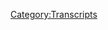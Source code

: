 {{DEFAULTSORT:
    #_TRANSCRIPT_0395:Ghosts Of Caucuses Past
}}{{Transcript
    | title         = [[395: Ghosts Of Caucuses Past]]
    | caption       = [https://knowledgefight.libsyn.com/knowledge-fight-ghosts-of-caucuses-past Listen to this episode on Libsyn]
    | episodeNumber = [[395: Ghosts Of Caucuses Past|395]]
    | length        = 01:14:20
}}

{{MessageBox
    | header     = Warning: Bot Generated Content
    | text       = This transcript was automatically generated by transcription software and likely contains many mistakes and misattributions. Please check the audio for definitive quotes, attribution, and context.
    | image      = N3yvass4myg91.webp
    | imagewidth = 50px
    | id         = warning
}}

{{TranscriptBlock
    | name      = Unknown Speaker
    | timestamp = 00:00:00.000
    | text      = I'm sick of them posing as if they're the good guys, saying we are the bad guys, a knowledge
}}

{{TranscriptBlock
    | name      = Unknown Speaker
    | timestamp = 00:00:23.960
    | text      = fight.
}}

{{TranscriptBlock
    | name      = Unknown Speaker
    | timestamp = 00:00:24.960
    | text      = I'm sick of them posing as if they're the good guys, saying we are the bad guys, a knowledge
}}

{{TranscriptBlock
    | name      = Unknown Speaker
    | timestamp = 00:00:29.519
    | text      = fight.
}}

{{TranscriptBlock
    | name      = Unknown Speaker
    | timestamp = 00:00:30.519
    | text      = I'm sick of them posing as if they're the good guys, a knowledge fight.
}}

{{TranscriptBlock
    | name      = Unknown Speaker
    | timestamp = 00:00:31.519
    | text      = I'm sick of them posing as if they're the good guys, a knowledge fight.
}}

{{TranscriptBlock
    | name      = Unknown Speaker
    | timestamp = 00:00:59.640
    | text      = Hey, everybody.
}}

{{TranscriptBlock
    | name      = Unknown Speaker
    | timestamp = 00:01:00.640
    | text      = Welcome back to Knowledge Fight.
}}

{{TranscriptBlock
    | name      = Unknown Speaker
    | timestamp = 00:01:01.640
    | text      = I'm Dan.
}}

{{TranscriptBlock
    | name      = Unknown Speaker
    | timestamp = 00:01:02.640
    | text      = I'm Jordan.
}}

{{TranscriptBlock
    | name      = Unknown Speaker
    | timestamp = 00:01:03.640
    | text      = We're a couple dudes.
}}

{{TranscriptBlock
    | name      = Unknown Speaker
    | timestamp = 00:01:04.640
    | text      = I like to sit around, drink novelty beverages, and talk a little bit about Alex Jones.
}}

{{TranscriptBlock
    | name      = Unknown Speaker
    | timestamp = 00:01:06.620
    | text      = Indeed, we are, Dan.
}}

{{TranscriptBlock
    | name      = Unknown Speaker
    | timestamp = 00:01:07.959
    | text      = Super bowl.
}}

{{TranscriptBlock
    | name      = Unknown Speaker
    | timestamp = 00:01:08.959
    | text      = What?
}}

{{TranscriptBlock
    | name      = Unknown Speaker
    | timestamp = 00:01:09.959
    | text      = Dan?
}}

{{TranscriptBlock
    | name      = Unknown Speaker
    | timestamp = 00:01:10.959
    | text      = That's my new intro.
}}

{{TranscriptBlock
    | name      = Unknown Speaker
    | timestamp = 00:01:11.959
    | text      = That your new intro?
}}

{{TranscriptBlock
    | name      = Unknown Speaker
    | timestamp = 00:01:12.959
    | text      = I wouldn't mind that.
}}

{{TranscriptBlock
    | name      = Unknown Speaker
    | timestamp = 00:01:13.959
    | text      = That's better than Dan 2020 bullshit.
}}

{{TranscriptBlock
    | name      = Unknown Speaker
    | timestamp = 00:01:15.079
    | text      = We'll see.
}}

{{TranscriptBlock
    | name      = Unknown Speaker
    | timestamp = 00:01:16.079
    | text      = Dan.
}}

{{TranscriptBlock
    | name      = Unknown Speaker
    | timestamp = 00:01:17.079
    | text      = What?
}}

{{TranscriptBlock
    | name      = Unknown Speaker
    | timestamp = 00:01:18.079
    | text      = Quick question.
}}

{{TranscriptBlock
    | name      = Unknown Speaker
    | timestamp = 00:01:19.079
    | text      = What's up?
}}

{{TranscriptBlock
    | name      = Unknown Speaker
    | timestamp = 00:01:20.079
    | text      = Have you ever really fucked up at work?
}}

{{TranscriptBlock
    | name      = Unknown Speaker
    | timestamp = 00:01:21.379
    | text      = Like really, really fucked up at work?
}}

{{TranscriptBlock
    | name      = Unknown Speaker
    | timestamp = 00:01:25.200
    | text      = Yeah, I mean, there are tons of times.
}}

{{TranscriptBlock
    | name      = Unknown Speaker
    | timestamp = 00:01:27.540
    | text      = Yeah, but like really?
}}

{{TranscriptBlock
    | name      = Unknown Speaker
    | timestamp = 00:01:28.519
    | text      = I've been a terrible employee in a lot. I've been fired a lot in my younger days. Yeah. Yeah
}}

{{TranscriptBlock
    | name      = Unknown Speaker
    | timestamp = 00:01:34.900
    | text      = I remember the car wash. There's a there's a lot of
}}

{{TranscriptBlock
    | name      = Unknown Speaker
    | timestamp = 00:01:41.299
    | text      = Movie theater you were fired as a manager and then rehired as a manager. I was fired as a projectionist movie. No
}}

{{TranscriptBlock
    | name      = Unknown Speaker
    | timestamp = 00:01:48.260
    | text      = I'm not sure
}}

{{TranscriptBlock
    | name      = Unknown Speaker
    | timestamp = 00:01:49.060
    | text      = I think I quit when I was a
}}

{{TranscriptBlock
    | name      = Unknown Speaker
    | timestamp = 00:01:50.340
    | text      = Projectionist and then came back became a manager was fired at the time when I was just like an usher
}}

{{TranscriptBlock
    | name      = Unknown Speaker
    | timestamp = 00:01:54.420
    | text      = Right right box office all the same movie theater. I was hired and fired and quit there a lot of times over the years
}}

{{TranscriptBlock
    | name      = Unknown Speaker
    | timestamp = 00:02:03.739
    | text      = It was like a bad relationship
}}

{{TranscriptBlock
    | name      = Unknown Speaker
    | timestamp = 00:02:07.019
    | text      = We'll let you come on yeah, that was a I don't know I did screw up there a bit
}}

{{TranscriptBlock
    | name      = Unknown Speaker
    | timestamp = 00:02:11.860
    | text      = Nothing too terrible and a lot of the times the screw-ups are kind of manageable
}}

{{TranscriptBlock
    | name      = Unknown Speaker
    | timestamp = 00:02:15.819
    | text      = Right that immediately popped into my head was that like okay, so like in a popcorn popper
}}

{{TranscriptBlock
    | name      = Unknown Speaker
    | timestamp = 00:02:20.379
    | text      = You have this big cabinet thing that has the kettle that hangs down from the you know
}}

{{TranscriptBlock
    | name      = Unknown Speaker
    | timestamp = 00:02:25.620
    | text      = Yeah, and that pops the popcorn into the display thing where people see the popcorn, right?
}}

{{TranscriptBlock
    | name      = Unknown Speaker
    | timestamp = 00:02:31.780
    | text      = Mouth water you do the whole shovel it out, right?
}}

{{TranscriptBlock
    | name      = Unknown Speaker
    | timestamp = 00:02:36.259
    | text      = Underneath it in the cabinet is a giant thing full of oil
}}

{{TranscriptBlock
    | name      = Unknown Speaker
    | timestamp = 00:02:40.580
    | text      = But it has a little feed pump that goes up to the kettle press a button
}}

{{TranscriptBlock
    | name      = Unknown Speaker
    | timestamp = 00:02:45.379
    | text      = You know but of course you've got to refill that oil but actually because needs peanut oil in there
}}

{{TranscriptBlock
    | name      = Unknown Speaker
    | timestamp = 00:02:51.740
    | text      = no, and
}}

{{TranscriptBlock
    | name      = Unknown Speaker
    | timestamp = 00:02:53.419
    | text      = One time I don't remember if I was responsible for this or somebody else was but the bucket got kind of knocked over
}}

{{TranscriptBlock
    | name      = Unknown Speaker
    | timestamp = 00:02:59.819
    | text      = And there was just a small
}}

{{TranscriptBlock
    | name      = Unknown Speaker
    | timestamp = 00:03:02.620
    | text      = There's this oil all over the place and so everyone's slipping around trying to like get candy drinks for people
}}

{{TranscriptBlock
    | name      = Unknown Speaker
    | timestamp = 00:03:07.939
    | text      = That's pretty fun, but anyway. There's a podcast right I know I've screwed up a lot at work
}}

{{TranscriptBlock
    | name      = Unknown Speaker
    | timestamp = 00:03:12.539
    | text      = And I know a lot about Alex Jones, and I've screwed up plenty at work
}}

{{TranscriptBlock
    | name      = Unknown Speaker
    | timestamp = 00:03:17.219
    | text      = And I don't know anything about Alex Jones so Jordan today
}}

{{TranscriptBlock
    | name      = Unknown Speaker
    | timestamp = 00:03:19.860
    | text      = We got a I guess maybe this is an instance of me screwing up at work
}}

{{TranscriptBlock
    | name      = Unknown Speaker
    | timestamp = 00:03:23.419
    | text      = We got another sort of what I'm gonna call another minisode. Yeah
}}

{{TranscriptBlock
    | name      = Unknown Speaker
    | timestamp = 00:03:27.460
    | text      = Because we we set out for like there's so much going on in the world recovering this present-day stuff
}}

{{TranscriptBlock
    | name      = Unknown Speaker
    | timestamp = 00:03:33.900
    | text      = And so my plan we're recording this on
}}

{{TranscriptBlock
    | name      = Unknown Speaker
    | timestamp = 00:03:37.020
    | text      = Tuesday yes
}}

{{TranscriptBlock
    | name      = Unknown Speaker
    | timestamp = 00:03:37.860
    | text      = And my plan was to cover Tuesday's episode like what today's episode as we're recording for Wednesday
}}

{{TranscriptBlock
    | name      = Unknown Speaker
    | timestamp = 00:03:43.740
    | text      = And we turn around there was something that happened on Monday night. I don't know if you notice that was the Iowa caucus
}}

{{TranscriptBlock
    | name      = Unknown Speaker
    | timestamp = 00:03:48.939
    | text      = Yeah, there's you know. There's a lot going on in the world and you'd figure Alex Jones has
}}

{{TranscriptBlock
    | name      = Unknown Speaker
    | timestamp = 00:03:54.340
    | text      = Probably shit to say even if the Iowa caucus went off without
}}

{{TranscriptBlock
    | name      = Unknown Speaker
    | timestamp = 00:03:58.020
    | text      = Incident or any kind of trouble Alex would have some sort of bullshit to spin about it salute, and it's relevant. Yeah, or not
}}

{{TranscriptBlock
    | name      = Unknown Speaker
    | timestamp = 00:04:04.979
    | text      = If that and then you have the situation as it did unfold where there are a lot of questions
}}

{{TranscriptBlock
    | name      = Unknown Speaker
    | timestamp = 00:04:10.419
    | text      = spiraling around about the caucus and how
}}

{{TranscriptBlock
    | name      = Unknown Speaker
    | timestamp = 00:04:13.620
    | text      = No one's really sure who won even as we record right now
}}

{{TranscriptBlock
    | name      = Unknown Speaker
    | timestamp = 00:04:16.779
    | text      = It's kind of the most apropos thing that could possibly happen in 2020 to the Democratic
}}

{{TranscriptBlock
    | name      = Unknown Speaker
    | timestamp = 00:04:23.379
    | text      = It's literally like I was hearing that happen. I was like oh, yeah, that makes sense. Yeah, it was not
}}

{{TranscriptBlock
    | name      = Unknown Speaker
    | timestamp = 00:04:28.420
    | text      = It was not a oh my god. How could this happen? It was like yeah, that's that's right
}}

{{TranscriptBlock
    | name      = Unknown Speaker
    | timestamp = 00:04:32.259
    | text      = Yeah, there was a sense of like last night watching the coverage of it. Just like just a hoo boy come on
}}

{{TranscriptBlock
    | name      = Unknown Speaker
    | timestamp = 00:04:38.180
    | text      = Yep, come on guys guys guys
}}

{{TranscriptBlock
    | name      = Unknown Speaker
    | timestamp = 00:04:40.740
    | text      = So I figured that as it was watching it last night all of this stuff unfolding
}}

{{TranscriptBlock
    | name      = Unknown Speaker
    | timestamp = 00:04:44.779
    | text      = I was like Alex is gonna have a field day with this. This is going to be
}}

{{TranscriptBlock
    | name      = Unknown Speaker
    | timestamp = 00:04:49.259
    | text      = outrageous
}}

{{TranscriptBlock
    | name      = Unknown Speaker
    | timestamp = 00:04:50.500
    | text      = But then I tuned into the episode today in order to prepare our episode and Mike Adams and Owen Schroyer were hosting Alex was gone
}}

{{TranscriptBlock
    | name      = Unknown Speaker
    | timestamp = 00:04:58.180
    | text      = unreal totally the
}}

{{TranscriptBlock
    | name      = Unknown Speaker
    | timestamp = 00:05:00.180
    | text      = Abdication of responsibility on that one is staggering right? Just so it's clear like, you know, we're recording this on Tuesday and
}}

{{TranscriptBlock
    | name      = Unknown Speaker
    | timestamp = 00:05:08.339
    | text      = so it's last night was the Iowa caucuses in 2020 and
}}

{{TranscriptBlock
    | name      = Unknown Speaker
    | timestamp = 00:05:13.439
    | text      = We're not gonna talk too much about
}}

{{TranscriptBlock
    | name      = Unknown Speaker
    | timestamp = 00:05:15.899
    | text      = The that and we will probably on a future episode
}}

{{TranscriptBlock
    | name      = Unknown Speaker
    | timestamp = 00:05:19.079
    | text      = But sure the reality is that this is a podcast where we talk about Alex Jones's claims about things
}}

{{TranscriptBlock
    | name      = Unknown Speaker
    | timestamp = 00:05:24.480
    | text      = Yeah, and if Alex Jones doesn't have any claims that we can address about that caucus
}}

{{TranscriptBlock
    | name      = Unknown Speaker
    | timestamp = 00:05:28.980
    | text      = It seems like I don't I don't want to just do I don't want to be a news show where we get into everything
}}

{{TranscriptBlock
    | name      = Unknown Speaker
    | timestamp = 00:05:34.420
    | text      = That's going on. I need Alex to bounce off of yeah, then once he comes into studio and has some thoughts about things
}}

{{TranscriptBlock
    | name      = Unknown Speaker
    | timestamp = 00:05:41.180
    | text      = We can address them. But for now it might be disappointing but there's no hot takes
}}

{{TranscriptBlock
    | name      = Unknown Speaker
    | timestamp = 00:05:46.259
    | text      = About the present day
}}

{{TranscriptBlock
    | name      = Unknown Speaker
    | timestamp = 00:05:48.100
    | text      = Necessarily coming from me. Yeah, I mean, you know the the obvious take is
}}

{{TranscriptBlock
    | name      = Unknown Speaker
    | timestamp = 00:05:53.980
    | text      = A holy shit. Look at those dumb-dumbs. Whoa, what hot don't don't hot take don't do that hot
}}

{{TranscriptBlock
    | name      = Unknown Speaker
    | timestamp = 00:06:01.740
    | text      = Stop it during that take is scorching. Hey DNC knock it off
}}

{{TranscriptBlock
    | name      = Unknown Speaker
    | timestamp = 00:06:07.420
    | text      = So yeah, I I don't know. We'll get there when we get there, right?
}}

{{TranscriptBlock
    | name      = Unknown Speaker
    | timestamp = 00:06:14.019
    | text      = So I thought like okay Super Bowl was Sunday Alex probably could be mad about Shakira on Monday
}}

{{TranscriptBlock
    | name      = Unknown Speaker
    | timestamp = 00:06:19.699
    | text      = Sure, Paul Joseph Watson's hosting on Monday son of a bit granted. He is mad about Shakira. Jennifer Lopez can't help it, but I
}}

{{TranscriptBlock
    | name      = Unknown Speaker
    | timestamp = 00:06:26.699
    | text      = Don't care. No, it's certainly not. It's so like I'm not covering Paul Joseph Watson doing his boutique
}}

{{TranscriptBlock
    | name      = Unknown Speaker
    | timestamp = 00:06:33.939
    | text      = Culture concerned hell no tape show. So so Monday's out
}}

{{TranscriptBlock
    | name      = Unknown Speaker
    | timestamp = 00:06:38.220
    | text      = And we go to Sunday as I listen to a bit of Sunday and we'll talk a little bit about Sunday
}}

{{TranscriptBlock
    | name      = Unknown Speaker
    | timestamp = 00:06:43.100
    | text      = But then I decided I'm just gonna go far afield and find something to talk about
}}

{{TranscriptBlock
    | name      = Unknown Speaker
    | timestamp = 00:06:47.139
    | text      = and so what that's why today is a little bit of a grab bag got a little bit of Sunday and
}}

{{TranscriptBlock
    | name      = Unknown Speaker
    | timestamp = 00:06:53.379
    | text      = Second and then a little bit of something else
}}

{{TranscriptBlock
    | name      = Unknown Speaker
    | timestamp = 00:06:55.699
    | text      = But before we get down to that we could take a little moment Jordan say thank you to some folks who have signed up
}}

{{TranscriptBlock
    | name      = Unknown Speaker
    | timestamp = 00:06:59.620
    | text      = And are supporting the show. So first of all, Alicia, thank you so much. You are now a policy wonk. I'm a policy wonk
}}

{{TranscriptBlock
    | name      = Unknown Speaker
    | timestamp = 00:07:05.019
    | text      = Thank you, Alicia. He's huge fan
}}

{{TranscriptBlock
    | name      = Unknown Speaker
    | timestamp = 00:07:08.240
    | text      = In and now next Natalie, thank you so much. You are now a policy wonk. I'm a policy wonk
}}

{{TranscriptBlock
    | name      = Unknown Speaker
    | timestamp = 00:07:20.079
    | text      = I'm torn next Matthew. Thank you so much. You're now a policy wonk. I'm a policy wonk. Ah, thank you very much
}}

{{TranscriptBlock
    | name      = Unknown Speaker
    | timestamp = 00:07:27.079
    | text      = Matthew Broderick, did he sing in the producers? He did sing in the producers
}}

{{TranscriptBlock
    | name      = Unknown Speaker
    | timestamp = 00:07:32.920
    | text      = Original cast recording done next Julie. Thank you so much. You're now policy walk. I'm a policy wonk
}}

{{TranscriptBlock
    | name      = Unknown Speaker
    | timestamp = 00:07:37.759
    | text      = Thank you very much, Julie
}}

{{TranscriptBlock
    | name      = Unknown Speaker
    | timestamp = 00:07:40.560
    | text      = Andrews from the sound of music brilliant singer. We're now just gonna get we're crushing it. Yeah next Javier. Thank you
}}

{{TranscriptBlock
    | name      = Unknown Speaker
    | timestamp = 00:07:46.560
    | text      = So you're now policy wonk. I'm a policy wonk
}}

{{TranscriptBlock
    | name      = Unknown Speaker
    | timestamp = 00:07:53.079
    | text      = There's a really really monotone song in that movie next Jamie, thank you so much. You're now policy wonk. I'm a policy wonk
}}

{{TranscriptBlock
    | name      = Unknown Speaker
    | timestamp = 00:07:59.360
    | text      = Thank you very much. Jamie
}}

{{TranscriptBlock
    | name      = Unknown Speaker
    | timestamp = 00:08:01.480
    | text      = from
}}

{{TranscriptBlock
    | name      = Unknown Speaker
    | timestamp = 00:08:03.319
    | text      = What was the thing? There's Jamie that Jamie the famous pop star, you know, Jamie
}}

{{TranscriptBlock
    | name      = Unknown Speaker
    | timestamp = 00:08:09.240
    | text      = something now I can think of is Jamie the
}}

{{TranscriptBlock
    | name      = Unknown Speaker
    | timestamp = 00:08:14.759
    | text      = Yeah, Jamie Foxx, okay
}}

{{TranscriptBlock
    | name      = Unknown Speaker
    | timestamp = 00:08:17.639
    | text      = His alter ego, I guess. All right next this one's gonna be tough for you. Okay, Wes the Sanskritist
}}

{{TranscriptBlock
    | name      = Unknown Speaker
    | timestamp = 00:08:23.680
    | text      = Thank you so much. You are now a policy wonk. I'm a policy wonk
}}

{{TranscriptBlock
    | name      = Unknown Speaker
    | timestamp = 00:08:26.600
    | text      = We all remember all those great songs
}}

{{TranscriptBlock
    | name      = Unknown Speaker
    | timestamp = 00:08:32.720
    | text      = Thank you so much. And finally, I'd like to say thank you to a couple people donated on elevated level
}}

{{TranscriptBlock
    | name      = Unknown Speaker
    | timestamp = 00:08:36.600
    | text      = We appreciate it very much. So first Jeff, thank you so much. You're now a technocrat and
}}

{{TranscriptBlock
    | name      = Unknown Speaker
    | timestamp = 00:08:41.559
    | text      = Elvin engineer. Thank you so much. You are now a technocrat. I'm a policy wonk crikey mate. That's fantastic. Have yourself a brew
}}

{{TranscriptBlock
    | name      = Unknown Speaker
    | timestamp = 00:08:48.679
    | text      = How's your 401k doing, bro? We got to go full tilt boogie on this Watson. All right, let's just get down to business
}}

{{TranscriptBlock
    | name      = Unknown Speaker
    | timestamp = 00:08:54.039
    | text      = We ain't making that money off that heroin. Why are you pimps? So good. My neck is freakishly large. I declare
}}

{{TranscriptBlock
    | name      = Unknown Speaker
    | timestamp = 00:09:01.440
    | text      = Infowar on you. Thank you so much Jeff and thank you so much Elvin engineer
}}

{{TranscriptBlock
    | name      = Unknown Speaker
    | timestamp = 00:09:05.960
    | text      = Yeah, you guys have you never heard of Jeff and the Elvin engineers?
}}

{{TranscriptBlock
    | name      = Unknown Speaker
    | timestamp = 00:09:09.080
    | text      = That was a great tour with Elvis Costello and the
}}

{{TranscriptBlock
    | name      = Unknown Speaker
    | timestamp = 00:09:13.159
    | text      = Not that elephant. No, thank you so much guys
}}

{{TranscriptBlock
    | name      = Unknown Speaker
    | timestamp = 00:09:16.679
    | text      = If you're out there listening and you're thinking hey
}}

{{TranscriptBlock
    | name      = Unknown Speaker
    | timestamp = 00:09:18.799
    | text      = I'd like this show I'd like to support the these gents are doing you can do that by going to our website knowledge fight
}}

{{TranscriptBlock
    | name      = Unknown Speaker
    | timestamp = 00:09:22.720
    | text      = Calm clicking the button to support the show. We would be very lovely
}}

{{TranscriptBlock
    | name      = Unknown Speaker
    | timestamp = 00:09:25.559
    | text      = So Jordan, we're gonna start off on doing this a little bit from February 2nd this last Sunday
}}

{{TranscriptBlock
    | name      = Unknown Speaker
    | timestamp = 00:09:30.879
    | text      = I had tuned in and one of the things that's firstly of note is that Alex is recording not from studio
}}

{{TranscriptBlock
    | name      = Unknown Speaker
    | timestamp = 00:09:36.360
    | text      = he's sitting at a desk somewhere maybe a hotel room sure and the sound is atrocious and
}}

{{TranscriptBlock
    | name      = Unknown Speaker
    | timestamp = 00:09:41.799
    | text      = He gets it to the show and immediately. I was just like I have no time for this. I have no patience
}}

{{TranscriptBlock
    | name      = Unknown Speaker
    | timestamp = 00:09:46.440
    | text      = I'm getting very sick of this stuff ladies and gentlemen. Thank you for joining us on this live Sunday broadcast
}}

{{TranscriptBlock
    | name      = Unknown Speaker
    | timestamp = 00:09:52.480
    | text      = I am on the road and
}}

{{TranscriptBlock
    | name      = Unknown Speaker
    | timestamp = 00:09:54.840
    | text      = We just have incredible breaking news that just went live that is a global exclusive in conjunction with naturalnews.com
}}

{{TranscriptBlock
    | name      = Unknown Speaker
    | timestamp = 00:10:01.200
    | text      = With Mike Adams, he's going to be co-hosting
}}

{{TranscriptBlock
    | name      = Unknown Speaker
    | timestamp = 00:10:04.039
    | text      = Coming up the second hour of myself and Tom Pappert
}}

{{TranscriptBlock
    | name      = Unknown Speaker
    | timestamp = 00:10:06.519
    | text      = He'll be the main host because I wanted to be able to really get to all this new evidence
}}

{{TranscriptBlock
    | name      = Unknown Speaker
    | timestamp = 00:10:10.840
    | text      = emerges coronavirus bioweapon
}}

{{TranscriptBlock
    | name      = Unknown Speaker
    | timestamp = 00:10:13.480
    | text      = Might have been a Chinese vaccine experiment gone wrong genes contain p-shuttle SN sequences
}}

{{TranscriptBlock
    | name      = Unknown Speaker
    | timestamp = 00:10:20.080
    | text      = proving laboratory origin
}}

{{TranscriptBlock
    | name      = Unknown Speaker
    | timestamp = 00:10:22.919
    | text      = Now, why is this so important? Well, it came out a few days ago
}}

{{TranscriptBlock
    | name      = Unknown Speaker
    | timestamp = 00:10:28.799
    | text      = zero head
}}

{{TranscriptBlock
    | name      = Unknown Speaker
    | timestamp = 00:10:31.799
    | text      = Reported on Indian newspapers on one of the most prestigious scientific medical research centers where they use computers similar to CRISPR to gene-edit
}}

{{TranscriptBlock
    | name      = Unknown Speaker
    | timestamp = 00:10:40.600
    | text      = And it just came out and said this is clearly had a bunch of other viruses welded in including the original HIV
}}

{{TranscriptBlock
    | name      = Unknown Speaker
    | timestamp = 00:10:46.799
    | text      = Now the control corporate media will come out and say oh, well, let's just dispute the paper
}}

{{TranscriptBlock
    | name      = Unknown Speaker
    | timestamp = 00:10:53.120
    | text      = They said zero hedge made it up basically
}}

{{TranscriptBlock
    | name      = Unknown Speaker
    | timestamp = 00:10:56.639
    | text      = okay, and then said that zero hedge had outed scientists and doctors by
}}

{{TranscriptBlock
    | name      = Unknown Speaker
    | timestamp = 00:11:02.600
    | text      = Writing an article about who'd published a paper. It's like, you know outing an NFL quarterback, you know, because you talk about him
}}

{{TranscriptBlock
    | name      = Unknown Speaker
    | timestamp = 00:11:08.480
    | text      = They're a public figure
}}

{{TranscriptBlock
    | name      = Unknown Speaker
    | timestamp = 00:11:09.639
    | text      = That's how they took because they can call anything harassment with big tech
}}

{{TranscriptBlock
    | name      = Unknown Speaker
    | timestamp = 00:11:12.720
    | text      = So, you know right away there's a big depression this this paper is
}}

{{TranscriptBlock
    | name      = Unknown Speaker
    | timestamp = 00:11:17.559
    | text      = prestigious it's prestigious, you know, I've always thought that there are two famous types of people there's NFL quarterbacks
}}

{{TranscriptBlock
    | name      = Unknown Speaker
    | timestamp = 00:11:26.399
    | text      = Yeah, absolutely. You think of Oh one-to-one comparison?
}}

{{TranscriptBlock
    | name      = Unknown Speaker
    | timestamp = 00:11:30.559
    | text      = Yeah
}}

{{TranscriptBlock
    | name      = Unknown Speaker
    | timestamp = 00:11:30.720
    | text      = So I tuned this in and I was like I am fucking so sick and tired of us doing these episodes that have just too
}}

{{TranscriptBlock
    | name      = Unknown Speaker
    | timestamp = 00:11:36.960
    | text      = Much about this coronavirus stuff. Yeah, it's all very desperate on Alex's part
}}

{{TranscriptBlock
    | name      = Unknown Speaker
    | timestamp = 00:11:41.600
    | text      = You can just see like how badly he wants this to be like a narrative that blossoms for him
}}

{{TranscriptBlock
    | name      = Unknown Speaker
    | timestamp = 00:11:47.360
    | text      = And it's just not I'm very tired of it
}}

{{TranscriptBlock
    | name      = Unknown Speaker
    | timestamp = 00:11:50.000
    | text      = It's not happening, but in that clip Alex does bring up two things that I think deserve attention
}}

{{TranscriptBlock
    | name      = Unknown Speaker
    | timestamp = 00:11:54.120
    | text      = The first is that scientific paper that he mentioned and the second is zero hedge
}}

{{TranscriptBlock
    | name      = Unknown Speaker
    | timestamp = 00:11:58.759
    | text      = So on January 31st 2020, I'm Dan. This is 2020
}}

{{TranscriptBlock
    | name      = Unknown Speaker
    | timestamp = 00:12:03.120
    | text      = Researchers at the Indian Institute of Technology in New Delhi published a paper on a website called bio
}}

{{TranscriptBlock
    | name      = Unknown Speaker
    | timestamp = 00:12:08.919
    | text      = rxiv titled quote uncanny similarity of unique inserts in the
}}

{{TranscriptBlock
    | name      = Unknown Speaker
    | timestamp = 00:12:14.159
    | text      = 2019 novel coronavirus spike protein to HIV one GP 120 and GAG
}}

{{TranscriptBlock
    | name      = Unknown Speaker
    | timestamp = 00:12:21.259
    | text      = One thing that's important to point out which Alex and Mike Adams seem to not want to discuss is what this website bar bio
}}

{{TranscriptBlock
    | name      = Unknown Speaker
    | timestamp = 00:12:28.320
    | text      = Rxiv actually is it's a preprint server where researchers and scientists can post papers that have not been vetted in any way
}}

{{TranscriptBlock
    | name      = Unknown Speaker
    | timestamp = 00:12:36.299
    | text      = the issue is that peer reviewing can be a long process where a reputable journal is unwilling to publish something without really going over it and
}}

{{TranscriptBlock
    | name      = Unknown Speaker
    | timestamp = 00:12:43.620
    | text      = Making sure that what they're printing is up to their standards
}}

{{TranscriptBlock
    | name      = Unknown Speaker
    | timestamp = 00:12:45.940
    | text      = That's where preprint servers can come in handy from bio rxiv's website quote because this process can be lengthy
}}

{{TranscriptBlock
    | name      = Unknown Speaker
    | timestamp = 00:12:54.240
    | text      = authors use the bio rxiv service to make their manuscripts available as preprints before completing peer review and
}}

{{TranscriptBlock
    | name      = Unknown Speaker
    | timestamp = 00:13:01.379
    | text      = Consequence certification by a journal this allows other scientists to see discuss and comment on the findings immediately
}}

{{TranscriptBlock
    | name      = Unknown Speaker
    | timestamp = 00:13:08.379
    | text      = Readers should therefore be aware that articles on bio
}}

{{TranscriptBlock
    | name      = Unknown Speaker
    | timestamp = 00:13:11.279
    | text      = Rxiv have not been finalized by authors may contain errors and report information that has not been yet
}}

{{TranscriptBlock
    | name      = Unknown Speaker
    | timestamp = 00:13:18.299
    | text      = Accepted or endorsed in any way by scientific or medical community
}}

{{TranscriptBlock
    | name      = Unknown Speaker
    | timestamp = 00:13:22.659
    | text      = This paper that Alex is citing as prestigious was in no way verified and even according to its source should not be taken as a finalized
}}

{{TranscriptBlock
    | name      = Unknown Speaker
    | timestamp = 00:13:29.820
    | text      = Version of anything also if you try to find this paper now you find this message
}}

{{TranscriptBlock
    | name      = Unknown Speaker
    | timestamp = 00:13:35.580
    | text      = Quote this paper has been withdrawn by its authors
}}

{{TranscriptBlock
    | name      = Unknown Speaker
    | timestamp = 00:13:38.659
    | text      = They intend to revise it in response to comments received from the research community on their technical approach and their interpretation of results
}}

{{TranscriptBlock
    | name      = Unknown Speaker
    | timestamp = 00:13:46.340
    | text      = They retracted their paper on Sunday the same day that Alex is on air talking about it being a smoking gun that proves that this
}}

{{TranscriptBlock
    | name      = Unknown Speaker
    | timestamp = 00:13:52.659
    | text      = Virus is a bio weapon
}}

{{TranscriptBlock
    | name      = Unknown Speaker
    | timestamp = 00:13:54.019
    | text      = So to sum it up Alex's primary source here is a paper that was retracted by its own authors after being published on a non peer
}}

{{TranscriptBlock
    | name      = Unknown Speaker
    | timestamp = 00:14:00.480
    | text      = Reviewed preprint server to put it simply this is not strong enough to support any of the claims that he's trying to make
}}

{{TranscriptBlock
    | name      = Unknown Speaker
    | timestamp = 00:14:07.740
    | text      = They should not allow
}}

{{TranscriptBlock
    | name      = Unknown Speaker
    | timestamp = 00:14:11.220
    | text      = Non-scientists anywhere near that shit like you journalists shouldn't be allowed to go near it
}}

{{TranscriptBlock
    | name      = Unknown Speaker
    | timestamp = 00:14:16.159
    | text      = Alex should be nowhere Alex shouldn't even know it existed and if he does look at it there should be like an
}}

{{TranscriptBlock
    | name      = Unknown Speaker
    | timestamp = 00:14:21.460
    | text      = M&M black like neuralyzer that wipes his memory
}}

{{TranscriptBlock
    | name      = Unknown Speaker
    | timestamp = 00:14:25.059
    | text      = I don't disagree that it is the sort of thing that could easily and you can see the exact
}}

{{TranscriptBlock
    | name      = Unknown Speaker
    | timestamp = 00:14:30.059
    | text      = Instance of it could easily lead to trouble, but what you're suggesting would be just as bad. They say it's a huge cover
}}

{{TranscriptBlock
    | name      = Unknown Speaker
    | timestamp = 00:14:36.059
    | text      = I know of course. That's not that's not the point the point is they can't have they when they have this information
}}

{{TranscriptBlock
    | name      = Unknown Speaker
    | timestamp = 00:14:42.460
    | text      = They're just they're just awful with it
}}

{{TranscriptBlock
    | name      = Unknown Speaker
    | timestamp = 00:14:44.460
    | text      = Just evil they ignore the information. They ignore the caveat in the asterisk of like this is not in any way
}}

{{TranscriptBlock
    | name      = Unknown Speaker
    | timestamp = 00:14:51.659
    | text      = Substantiated this is something that these researchers are putting up for discussion within the medical and scientific researching community
}}

{{TranscriptBlock
    | name      = Unknown Speaker
    | timestamp = 00:15:00.340
    | text      = Yeah, it's just you can't run with it like Alex is trying to run with it
}}

{{TranscriptBlock
    | name      = Unknown Speaker
    | timestamp = 00:15:06.059
    | text      = The whole point of the server is we're putting up stuff for other
}}

{{TranscriptBlock
    | name      = Unknown Speaker
    | timestamp = 00:15:09.179
    | text      = Scientists to look at because we're fairly certain that there's going to be something that we can make better or not or all of that
}}

{{TranscriptBlock
    | name      = Unknown Speaker
    | timestamp = 00:15:16.460
    | text      = Stuff it's never and particularly the danger of this game, too
}}

{{TranscriptBlock
    | name      = Unknown Speaker
    | timestamp = 00:15:20.340
    | text      = is that because there was a lot of backlash from the scientific and medical community about the way they were framing things like the
}}

{{TranscriptBlock
    | name      = Unknown Speaker
    | timestamp = 00:15:28.539
    | text      = results that they were claiming to have received
}}

{{TranscriptBlock
    | name      = Unknown Speaker
    | timestamp = 00:15:31.299
    | text      = and they voluntarily withdrew their own paper because of this
}}

{{TranscriptBlock
    | name      = Unknown Speaker
    | timestamp = 00:15:35.259
    | text      = Critique and comments that they got from the the community now
}}

{{TranscriptBlock
    | name      = Unknown Speaker
    | timestamp = 00:15:40.700
    | text      = Alex can claim that they took it down because it's a cover-up. Yeah, it's it is all just
}}

{{TranscriptBlock
    | name      = Unknown Speaker
    | timestamp = 00:15:47.539
    | text      = disgraceful shell game instead of the scientific community doing its job and self-policing to a
}}

{{TranscriptBlock
    | name      = Unknown Speaker
    | timestamp = 00:15:52.580
    | text      = Very high quality standard seems instead. It's a conspiracy to cover up
}}

{{TranscriptBlock
    | name      = Unknown Speaker
    | timestamp = 00:15:58.220
    | text      = Bingo early made paper cool as for the situation with zero hedge it has nothing to do with this paper from India
}}

{{TranscriptBlock
    | name      = Unknown Speaker
    | timestamp = 00:16:05.059
    | text      = Alex is trying to conflate the two because the BuzzFeed article about zero hedge getting kicked off Twitter
}}

{{TranscriptBlock
    | name      = Unknown Speaker
    | timestamp = 00:16:10.740
    | text      = Which is what everyone Alex is mad about sure that article mentioned that
}}

{{TranscriptBlock
    | name      = Unknown Speaker
    | timestamp = 00:16:15.299
    | text      = zero hedge had worked with an Indian conspiracy theory website called great game India to push narratives about the
}}

{{TranscriptBlock
    | name      = Unknown Speaker
    | timestamp = 00:16:21.659
    | text      = Coronavirus being stolen from that Canadian lab in Winnipeg. That's the only connection to India
}}

{{TranscriptBlock
    | name      = Unknown Speaker
    | timestamp = 00:16:26.460
    | text      = But it's enough for Alex to pretend that these are related stories
}}

{{TranscriptBlock
    | name      = Unknown Speaker
    | timestamp = 00:16:29.200
    | text      = So what happened is that zero hedge published an article accusing a virologist in Wuhan of creating the virus and they posted his name
}}

{{TranscriptBlock
    | name      = Unknown Speaker
    | timestamp = 00:16:37.159
    | text      = email address and phone number and
}}

{{TranscriptBlock
    | name      = Unknown Speaker
    | timestamp = 00:16:40.519
    | text      = Also says quote if anyone wants to find out what really caused the coronavirus pandemic
}}

{{TranscriptBlock
    | name      = Unknown Speaker
    | timestamp = 00:16:45.720
    | text      = That's infected thousands of people in China and around the globe. They should probably pay him a visit. No, no
}}

{{TranscriptBlock
    | name      = Unknown Speaker
    | timestamp = 00:16:51.799
    | text      = No, you say if anybody wants to find out that information stop check out that don't do it. No, don't look at other this
}}

{{TranscriptBlock
    | name      = Unknown Speaker
    | timestamp = 00:16:59.159
    | text      = Don't bother him. That's just completely unacceptable behavior zero hedge has no evidence
}}

{{TranscriptBlock
    | name      = Unknown Speaker
    | timestamp = 00:17:04.000
    | text      = This guy created the coronavirus and yet they're making that accusation and suggesting people should go pay him a visit
}}

{{TranscriptBlock
    | name      = Unknown Speaker
    | timestamp = 00:17:09.279
    | text      = You just can't do stuff like that
}}

{{TranscriptBlock
    | name      = Unknown Speaker
    | timestamp = 00:17:10.759
    | text      = And if I were Twitter, I would have kicked them off the platform for that too granted
}}

{{TranscriptBlock
    | name      = Unknown Speaker
    | timestamp = 00:17:14.680
    | text      = I probably would have done it a long time ago, but let's not split hair now. Come on
}}

{{TranscriptBlock
    | name      = Unknown Speaker
    | timestamp = 00:17:18.380
    | text      = It's just like an NFL quarterback. They're public figures these
}}

{{TranscriptBlock
    | name      = Unknown Speaker
    | timestamp = 00:17:23.519
    | text      = Researchers literally no one has ever heard of before posting a paper that oh my god public figures Dan
}}

{{TranscriptBlock
    | name      = Unknown Speaker
    | timestamp = 00:17:29.920
    | text      = So I I got into that and I'm like, I'm not doing another episode of Alex and Mike's trying to sell food buckets and weird
}}

{{TranscriptBlock
    | name      = Unknown Speaker
    | timestamp = 00:17:38.319
    | text      = Silver with fears about this virus with Alex's glitchy audio. Yeah, I just can't do it
}}

{{TranscriptBlock
    | name      = Unknown Speaker
    | timestamp = 00:17:44.299
    | text      = I I was I was not in for it. I primed myself for some sort of a political thing
}}

{{TranscriptBlock
    | name      = Unknown Speaker
    | timestamp = 00:17:49.599
    | text      = It was like I'm I'm not in the mood
}}

{{TranscriptBlock
    | name      = Unknown Speaker
    | timestamp = 00:17:51.519
    | text      = I feel like the audience is probably getting sick and tired of Alex's lies about the virus
}}

{{TranscriptBlock
    | name      = Unknown Speaker
    | timestamp = 00:17:55.079
    | text      = I sure as fuck am so I I was like, what can I do? What can we do?
}}

{{TranscriptBlock
    | name      = Unknown Speaker
    | timestamp = 00:17:59.640
    | text      = It's like well, there's the Iowa caucus, right? I was thinking to myself
}}

{{TranscriptBlock
    | name      = Unknown Speaker
    | timestamp = 00:18:04.839
    | text      = Alec one of Alex's finest moments
}}

{{TranscriptBlock
    | name      = Unknown Speaker
    | timestamp = 00:18:07.480
    | text      = Involves the Iowa caucus. Okay, cuz back in 2012, right? Ron Paul was running, right?
}}

{{TranscriptBlock
    | name      = Unknown Speaker
    | timestamp = 00:18:13.000
    | text      = And he did pretty well in the Iowa caucus. Yeah, so I decided what third, you know
}}

{{TranscriptBlock
    | name      = Unknown Speaker
    | timestamp = 00:18:19.160
    | text      = Well, I mean he got he came in third in votes. Yeah, but he ended up getting 22 out of the
}}

{{TranscriptBlock
    | name      = Unknown Speaker
    | timestamp = 00:18:25.079
    | text      = 28 delegates. Oh, that's right because Iowa should be removed from democracy. I'm not I'm not
}}

{{TranscriptBlock
    | name      = Unknown Speaker
    | timestamp = 00:18:31.400
    | text      = Yeah, he had 22 out of the 28 delegates
}}

{{TranscriptBlock
    | name      = Unknown Speaker
    | timestamp = 00:18:33.519
    | text      = I'm not sure if I agree with you that Iowa should be removed from democracy
}}

{{TranscriptBlock
    | name      = Unknown Speaker
    | timestamp = 00:18:36.799
    | text      = But the the the the caucus system involves a lot of places where manipulation can be done
}}

{{TranscriptBlock
    | name      = Unknown Speaker
    | timestamp = 00:18:44.759
    | text      = I I think it might be
}}

{{TranscriptBlock
    | name      = Unknown Speaker
    | timestamp = 00:18:47.880
    | text      = An undemocratic way of going about Rick Santorum won the Iowa caucuses in 2012 with his huge
}}

{{TranscriptBlock
    | name      = Unknown Speaker
    | timestamp = 00:18:55.440
    | text      = popularity nationwide dad
}}

{{TranscriptBlock
    | name      = Unknown Speaker
    | timestamp = 00:18:57.799
    | text      = the votes of the people who showed up at the Iowa caucuses and got
}}

{{TranscriptBlock
    | name      = Unknown Speaker
    | timestamp = 00:19:02.519
    | text      = Zero. Oh, oh boy. Yeah. Oh boy
}}

{{TranscriptBlock
    | name      = Unknown Speaker
    | timestamp = 00:19:06.880
    | text      = So well, I was like that that's probably gonna be something kind of interesting
}}

{{TranscriptBlock
    | name      = Unknown Speaker
    | timestamp = 00:19:11.559
    | text      = So I went back to the day of the Iowa caucus, which is January 3rd 2012. And what do you find?
}}

{{TranscriptBlock
    | name      = Unknown Speaker
    | timestamp = 00:19:18.759
    | text      = Well, you find Alex being very insistent that Ron Paul is gonna win
}}

{{TranscriptBlock
    | name      = Unknown Speaker
    | timestamp = 00:19:23.440
    | text      = But is also going to be screwed over sure and an interview with Wayne Paul
}}

{{TranscriptBlock
    | name      = Unknown Speaker
    | timestamp = 00:19:29.240
    | text      = Oh
}}

{{TranscriptBlock
    | name      = Unknown Speaker
    | timestamp = 00:19:32.960
    | text      = So today we're gonna be the whole three senators past the Fed
}}

{{TranscriptBlock
    | name      = Unknown Speaker
    | timestamp = 00:19:37.079
    | text      = Way, that's right Wayne Paul. So we got a little bit of Alex's episode and then an interview with Wayne Paul. I don't know
}}

{{TranscriptBlock
    | name      = Unknown Speaker
    | timestamp = 00:19:45.640
    | text      = I'm gonna be perfectly honest with you this episode might be completely pointless. Okay, but hey, it's Iowa caucus time
}}

{{TranscriptBlock
    | name      = Unknown Speaker
    | timestamp = 00:19:52.200
    | text      = Let's go ahead and listen to Alex's Iowa caucus in 2012 when he had a feeling that Ron Paul
}}

{{TranscriptBlock
    | name      = Unknown Speaker
    | timestamp = 00:19:57.359
    | text      = Probably had a chance at winning the nomination
}}

{{TranscriptBlock
    | name      = Unknown Speaker
    | timestamp = 00:20:01.440
    | text      = Absolutely should be president. He was gonna kick Obama's ass. Everybody was gonna choose Ron Paul over Obama totally
}}

{{TranscriptBlock
    | name      = Unknown Speaker
    | timestamp = 00:20:07.720
    | text      = Yeah, yeah. So here we go. We start off with Alex extolling the virtues and
}}

{{TranscriptBlock
    | name      = Unknown Speaker
    | timestamp = 00:20:14.160
    | text      = You know what if you if you don't like Ron Paul
}}

{{TranscriptBlock
    | name      = Unknown Speaker
    | timestamp = 00:20:18.240
    | text      = Alex has some words for ya. Now if you don't like Ron Paul
}}

{{TranscriptBlock
    | name      = Unknown Speaker
    | timestamp = 00:20:21.400
    | text      = Then you don't like what America is the people demonizing Ron Paul and myself are
}}

{{TranscriptBlock
    | name      = Unknown Speaker
    | timestamp = 00:20:31.160
    | text      = lecherous
}}

{{TranscriptBlock
    | name      = Unknown Speaker
    | timestamp = 00:20:32.519
    | text      = unamerican vipers
}}

{{TranscriptBlock
    | name      = Unknown Speaker
    | timestamp = 00:20:34.359
    | text      = To want the destruction of our Republic and who are signed on to the New World Order period it's putting it pretty strongly
}}

{{TranscriptBlock
    | name      = Unknown Speaker
    | timestamp = 00:20:41.119
    | text      = All right, if you like America, you better like Ron Paul, right? So, let's see
}}

{{TranscriptBlock
    | name      = Unknown Speaker
    | timestamp = 00:20:46.359
    | text      = Doesn't like us
}}

{{TranscriptBlock
    | name      = Unknown Speaker
    | timestamp = 00:20:47.880
    | text      = the Vipers
}}

{{TranscriptBlock
    | name      = Unknown Speaker
    | timestamp = 00:20:49.480
    | text      = nationally Ron Paul was polling between
}}

{{TranscriptBlock
    | name      = Unknown Speaker
    | timestamp = 00:20:52.359
    | text      = What eight and twelve percent of the time so I would say roughly ninety percent of the United States was one hundred percent
}}

{{TranscriptBlock
    | name      = Unknown Speaker
    | timestamp = 00:21:00.680
    | text      = globalist snake vipers
}}

{{TranscriptBlock
    | name      = Unknown Speaker
    | timestamp = 00:21:03.559
    | text      = agreed
}}

{{TranscriptBlock
    | name      = Unknown Speaker
    | timestamp = 00:21:05.559
    | text      = So I I did I don't have a ton of like the rest of this episode cuz it's like who gives a shit
}}

{{TranscriptBlock
    | name      = Unknown Speaker
    | timestamp = 00:21:10.440
    | text      = Yeah, but Alex does take some calls and he gets a call from a guy who has nothing
}}

{{TranscriptBlock
    | name      = Unknown Speaker
    | timestamp = 00:21:14.200
    | text      = It's nothing to do with the Iowa caucus, but I found this to be very interesting. Let's talk to Rick in Florida Rick
}}

{{TranscriptBlock
    | name      = Unknown Speaker
    | timestamp = 00:21:18.920
    | text      = Thank you. Welcome
}}

{{TranscriptBlock
    | name      = Unknown Speaker
    | timestamp = 00:21:20.960
    | text      = Alex yes, sir. Are you there? Yes
}}

{{TranscriptBlock
    | name      = Unknown Speaker
    | timestamp = 00:21:23.960
    | text      = Okay
}}

{{TranscriptBlock
    | name      = Unknown Speaker
    | timestamp = 00:21:25.359
    | text      = Five year listener. I'm calling cuz I need your help
}}

{{TranscriptBlock
    | name      = Unknown Speaker
    | timestamp = 00:21:28.599
    | text      = I'm I'm in the process of declaring myself a free man on the land
}}

{{TranscriptBlock
    | name      = Unknown Speaker
    | timestamp = 00:21:34.319
    | text      = And I want out of the social security system
}}

{{TranscriptBlock
    | name      = Unknown Speaker
    | timestamp = 00:21:38.079
    | text      = Because it's that number if you accept that number to your name. That's what ties you legally to the rest of their guests
}}

{{TranscriptBlock
    | name      = Unknown Speaker
    | timestamp = 00:21:45.799
    | text      = Yes, that's all true. But the they say they don't even follow their own rules
}}

{{TranscriptBlock
    | name      = Unknown Speaker
    | timestamp = 00:21:51.519
    | text      = Just like they've gotten rid of due process and say they'll secretly arrest you and blow your head off. They are lawless criminals
}}

{{TranscriptBlock
    | name      = Unknown Speaker
    | timestamp = 00:21:57.759
    | text      = So just know that just because you say I'm a sovereign you pull out of it unless you're an illegal alien
}}

{{TranscriptBlock
    | name      = Unknown Speaker
    | timestamp = 00:22:03.319
    | text      = They won't leave you alone
}}

{{TranscriptBlock
    | name      = Unknown Speaker
    | timestamp = 00:22:04.319
    | text      = Oh eagles aren't above the law because they're here to drive down wages sure part of the New World Order
}}

{{TranscriptBlock
    | name      = Unknown Speaker
    | timestamp = 00:22:09.880
    | text      = Sure, see you thought this is going to be a thing where Alex reveals you believe sovereign citizen shit
}}

{{TranscriptBlock
    | name      = Unknown Speaker
    | timestamp = 00:22:15.200
    | text      = Nope, turns out also swerves at the end to racist
}}

{{TranscriptBlock
    | name      = Unknown Speaker
    | timestamp = 00:22:21.559
    | text      = I think it's funny that he's gone. He's he's against sovereign citizens doing their bullshit from the other side
}}

{{TranscriptBlock
    | name      = Unknown Speaker
    | timestamp = 00:22:28.640
    | text      = Like he's gone too far
}}

{{TranscriptBlock
    | name      = Unknown Speaker
    | timestamp = 00:22:31.680
    | text      = Absolutely, everything sovereign citizens believe it's totally true, but it doesn't matter because they're gonna find you anyway
}}

{{TranscriptBlock
    | name      = Unknown Speaker
    | timestamp = 00:22:37.680
    | text      = there's a practical aspect to it that he takes issue with as opposed to the
}}

{{TranscriptBlock
    | name      = Unknown Speaker
    | timestamp = 00:22:41.240
    | text      = The magical thinking of course if I just denounce my social security number
}}

{{TranscriptBlock
    | name      = Unknown Speaker
    | timestamp = 00:22:45.799
    | text      = I'm a free man on the land obviously and that's if they followed the law
}}

{{TranscriptBlock
    | name      = Unknown Speaker
    | timestamp = 00:22:48.920
    | text      = Of course, you could great you could just be a man on the land. Yep
}}

{{TranscriptBlock
    | name      = Unknown Speaker
    | timestamp = 00:22:53.200
    | text      = So Alex is a pretty sovereign citizen II, of course, that's true, sir
}}

{{TranscriptBlock
    | name      = Unknown Speaker
    | timestamp = 00:22:57.480
    | text      = Yeah, that was that's a weird response to that kind of call, but cool
}}

{{TranscriptBlock
    | name      = Unknown Speaker
    | timestamp = 00:23:02.079
    | text      = So you get around to the the Wayne Paul interview and here's Alex giving them a little bit of an intro
}}

{{TranscriptBlock
    | name      = Unknown Speaker
    | timestamp = 00:23:07.000
    | text      = Which like you can really tell that there seems to be a talking point that Alex really seems to be pushing back on
}}

{{TranscriptBlock
    | name      = Unknown Speaker
    | timestamp = 00:23:13.200
    | text      = I think you'll be able to tell what it is from this clip. Well, we've got another great patriot and another fellow Jackson
}}

{{TranscriptBlock
    | name      = Unknown Speaker
    | timestamp = 00:23:22.240
    | text      = Wayne Paul joining us for the rest of the hour. He's of course one of Ron Paul's brothers and for many decades
}}

{{TranscriptBlock
    | name      = Unknown Speaker
    | timestamp = 00:23:29.279
    | text      = He's been exposing the Federal Reserve battling the IRS in court. He's a CPA
}}

{{TranscriptBlock
    | name      = Unknown Speaker
    | timestamp = 00:23:33.519
    | text      = He is just a chip off the same block that Ron Paul came from up the same tree and
}}

{{TranscriptBlock
    | name      = Unknown Speaker
    | timestamp = 00:23:40.240
    | text      = I wanted to get him on today to talk a little bit about his brother and who his brother really is
}}

{{TranscriptBlock
    | name      = Unknown Speaker
    | timestamp = 00:23:45.680
    | text      = I mean I happen to know the inside baseball on Ron Paul who would basically volunteer for free to work at charity hospitals
}}

{{TranscriptBlock
    | name      = Unknown Speaker
    | timestamp = 00:23:52.519
    | text      = Because he believes in the free market and the free market you're supposed to have people that dedicate their own time willingly
}}

{{TranscriptBlock
    | name      = Unknown Speaker
    | timestamp = 00:23:58.519
    | text      = To help those that are in need. That's what the Bible teaches
}}

{{TranscriptBlock
    | name      = Unknown Speaker
    | timestamp = 00:24:04.599
    | text      = He would pay the bills of his poor patients that's now coming out not from his campaign but from others and
}}

{{TranscriptBlock
    | name      = Unknown Speaker
    | timestamp = 00:24:10.400
    | text      = That Ron Paul would volunteer in the minority black
}}

{{TranscriptBlock
    | name      = Unknown Speaker
    | timestamp = 00:24:14.480
    | text      = Areas mainly and give him healthcare. Ron Paul is a person
}}

{{TranscriptBlock
    | name      = Unknown Speaker
    | timestamp = 00:24:19.319
    | text      = Who well a hero he won't talk about himself
}}

{{TranscriptBlock
    | name      = Unknown Speaker
    | timestamp = 00:24:22.440
    | text      = He won't allow it because it's it's painful for people like him to hear it because he knows he's doing his duty
}}

{{TranscriptBlock
    | name      = Unknown Speaker
    | timestamp = 00:24:29.759
    | text      = There's a little bit of a concern about Ron Paul's
}}

{{TranscriptBlock
    | name      = Unknown Speaker
    | timestamp = 00:24:33.400
    | text      = Ron Paul's a racist
}}

{{TranscriptBlock
    | name      = Unknown Speaker
    | timestamp = 00:24:36.559
    | text      = Stuff in his past
}}

{{TranscriptBlock
    | name      = Unknown Speaker
    | timestamp = 00:24:38.039
    | text      = Okay, that was coming up
}}

{{TranscriptBlock
    | name      = Unknown Speaker
    | timestamp = 00:24:40.079
    | text      = You know when you run for president people vet you people let's say oppo research people dig into your newsletters
}}

{{TranscriptBlock
    | name      = Unknown Speaker
    | timestamp = 00:24:46.720
    | text      = I find a punch really racist shit right find associations with you know
}}

{{TranscriptBlock
    | name      = Unknown Speaker
    | timestamp = 00:24:51.359
    | text      = Nazis and white supremacists in the past and you find hey
}}

{{TranscriptBlock
    | name      = Unknown Speaker
    | timestamp = 00:24:56.839
    | text      = What's up with this David Duke really loves you what's going on here find those sorts of things so Alex
}}

{{TranscriptBlock
    | name      = Unknown Speaker
    | timestamp = 00:25:02.640
    | text      = I feel like one of the things that he really wants to drive home is like Ron Paul when he was a doctor
}}

{{TranscriptBlock
    | name      = Unknown Speaker
    | timestamp = 00:25:08.400
    | text      = Loved to give free health
}}

{{TranscriptBlock
    | name      = Unknown Speaker
    | timestamp = 00:25:10.400
    | text      = I know I know David Duke loves him, but that's while he was giving free health care to black people
}}

{{TranscriptBlock
    | name      = Unknown Speaker
    | timestamp = 00:25:15.319
    | text      = It seems like something he see Alex makes a particular note of it comes up multiple times in this this interview
}}

{{TranscriptBlock
    | name      = Unknown Speaker
    | timestamp = 00:25:22.000
    | text      = Yeah, I think up a researchers are used to like digging for stuff and with Ron Paul
}}

{{TranscriptBlock
    | name      = Unknown Speaker
    | timestamp = 00:25:26.799
    | text      = They were they put their shovel down put the foot on there and went clink. Oh shit
}}

{{TranscriptBlock
    | name      = Unknown Speaker
    | timestamp = 00:25:31.000
    | text      = We didn't even have to go deep not too deep nope
}}

{{TranscriptBlock
    | name      = Unknown Speaker
    | timestamp = 00:25:33.480
    | text      = So I'm not positive what Alex is talking about when he says that Wayne Paul fought the IRS in court, but he's a CPA
}}

{{TranscriptBlock
    | name      = Unknown Speaker
    | timestamp = 00:25:40.119
    | text      = Yes, I think he actually is I've seen that on some
}}

{{TranscriptBlock
    | name      = Unknown Speaker
    | timestamp = 00:25:43.680
    | text      = I don't well of his credits. That's the one I believe yeah, I don't particularly care
}}

{{TranscriptBlock
    | name      = Unknown Speaker
    | timestamp = 00:25:48.279
    | text      = But I did find a little gem about a lawsuit and the IRS
}}

{{TranscriptBlock
    | name      = Unknown Speaker
    | timestamp = 00:25:52.480
    | text      = I don't know there was a lawsuit, but it was in court that involved Wayne Paul, okay?
}}

{{TranscriptBlock
    | name      = Unknown Speaker
    | timestamp = 00:25:57.240
    | text      = So in 2009 Wayne Paul was called as a defense witness in the trial of a man named Robert CarrÃ©
}}

{{TranscriptBlock
    | name      = Unknown Speaker
    | timestamp = 00:26:02.599
    | text      = Who was accused of skirting tax laws?
}}

{{TranscriptBlock
    | name      = Unknown Speaker
    | timestamp = 00:26:04.880
    | text      = Oh, it seems that the situation was that he was paying his employees with gold and silver
}}

{{TranscriptBlock
    | name      = Unknown Speaker
    | timestamp = 00:26:09.960
    | text      = but and
}}

{{TranscriptBlock
    | name      = Unknown Speaker
    | timestamp = 00:26:12.480
    | text      = People who he had like contracts with that stuff
}}

{{TranscriptBlock
    | name      = Unknown Speaker
    | timestamp = 00:26:15.599
    | text      = He was only reporting their pay as the face value of the coins for instance
}}

{{TranscriptBlock
    | name      = Unknown Speaker
    | timestamp = 00:26:20.720
    | text      = He might pay someone with a gold dollar coin that was valued at $200, but he was claiming it as
}}

{{TranscriptBlock
    | name      = Unknown Speaker
    | timestamp = 00:26:32.519
    | text      = That might sound like a small thing and it probably would be if you're just doing it with one coin
}}

{{TranscriptBlock
    | name      = Unknown Speaker
    | timestamp = 00:26:36.880
    | text      = But this dude was super rich apparently he was doing it a lot when he was ultimately found guilty
}}

{{TranscriptBlock
    | name      = Unknown Speaker
    | timestamp = 00:26:42.400
    | text      = He was facing a possible fine of like 14 million dollars
}}

{{TranscriptBlock
    | name      = Unknown Speaker
    | timestamp = 00:26:45.900
    | text      = Which would give you some kind of scope of what kind of money he was hiding from the IRS with this
}}

{{TranscriptBlock
    | name      = Unknown Speaker
    | timestamp = 00:26:52.039
    | text      = Yeah, so CarrÃ© would ultimately end up being sentenced to a hundred ninety months in prison
}}

{{TranscriptBlock
    | name      = Unknown Speaker
    | timestamp = 00:26:57.160
    | text      = Love it
}}

{{TranscriptBlock
    | name      = Unknown Speaker
    | timestamp = 00:26:57.839
    | text      = And he also had to pay millions in restitution for this the first time I've heard the criminal justice system working, right?
}}

{{TranscriptBlock
    | name      = Unknown Speaker
    | timestamp = 00:27:03.599
    | text      = Well, I think it did take a while though. Okay, it was a drawn-out process
}}

{{TranscriptBlock
    | name      = Unknown Speaker
    | timestamp = 00:27:07.759
    | text      = one of his advisors
}}

{{TranscriptBlock
    | name      = Unknown Speaker
    | timestamp = 00:27:09.480
    | text      = Alexander Loglia was also sentenced to 26 months in prison because this involved a bit of a conspiracy to
}}

{{TranscriptBlock
    | name      = Unknown Speaker
    | timestamp = 00:27:16.200
    | text      = Well, that'll happen. Yeah, that'll happen. So you bring in Wayne Paul as your defense witness that makes it interestingly Loglia was also
}}

{{TranscriptBlock
    | name      = Unknown Speaker
    | timestamp = 00:27:23.359
    | text      = He's a guy who is part of Bill Cooper's
}}

{{TranscriptBlock
    | name      = Unknown Speaker
    | timestamp = 00:27:26.119
    | text      = Kaji organization, of course the Citizens Agency for Joint Intelligence and he appeared on Bill Cooper's show multiple times
}}

{{TranscriptBlock
    | name      = Unknown Speaker
    | timestamp = 00:27:34.640
    | text      = Fuck are these people anyway, Wade Paul is a defense witness in that case
}}

{{TranscriptBlock
    | name      = Unknown Speaker
    | timestamp = 00:27:38.200
    | text      = Which did not go well for the dude that he was supporting as for Ron Paul
}}

{{TranscriptBlock
    | name      = Unknown Speaker
    | timestamp = 00:27:42.000
    | text      = You know, like we said volunteering as a doctor. That's great
}}

{{TranscriptBlock
    | name      = Unknown Speaker
    | timestamp = 00:27:44.440
    | text      = But I don't know how much I believe that he was super concerned with minorities getting appropriate health care
}}

{{TranscriptBlock
    | name      = Unknown Speaker
    | timestamp = 00:27:48.920
    | text      = Given the shit that he's published
}}

{{TranscriptBlock
    | name      = Unknown Speaker
    | timestamp = 00:27:50.920
    | text      = The stuff that was published in his newsletter was written in the first person it had I it was
}}

{{TranscriptBlock
    | name      = Unknown Speaker
    | timestamp = 00:27:57.599
    | text      = Personal opinion. I mean a lot of politicians have people ghost write their books. Sure. No, that's no big deal fine
}}

{{TranscriptBlock
    | name      = Unknown Speaker
    | timestamp = 00:28:03.920
    | text      = Sure
}}

{{TranscriptBlock
    | name      = Unknown Speaker
    | timestamp = 00:28:04.359
    | text      = He dictated it so Wayne Paul comes in and they have some concerns about the transparency issues at a caucus
}}

{{TranscriptBlock
    | name      = Unknown Speaker
    | timestamp = 00:28:11.319
    | text      = you know, like I
}}

{{TranscriptBlock
    | name      = Unknown Speaker
    | timestamp = 00:28:13.279
    | text      = think it's a legitimate concern and
}}

{{TranscriptBlock
    | name      = Unknown Speaker
    | timestamp = 00:28:15.279
    | text      = I don't know why Wayne Paul has a solution to this. Okay. So Wayne, what is first on your radar screen here today?
}}

{{TranscriptBlock
    | name      = Unknown Speaker
    | timestamp = 00:28:22.599
    | text      = My friend
}}

{{TranscriptBlock
    | name      = Unknown Speaker
    | timestamp = 00:28:26.519
    | text      = How do we know we're gonna have an honest
}}

{{TranscriptBlock
    | name      = Unknown Speaker
    | timestamp = 00:28:29.799
    | text      = Tabulation and there's those throughout the country have been thinking about this for a long time
}}

{{TranscriptBlock
    | name      = Unknown Speaker
    | timestamp = 00:28:35.920
    | text      = And there's three or four guys on the East Coast
}}

{{TranscriptBlock
    | name      = Unknown Speaker
    | timestamp = 00:28:38.720
    | text      = That have set up a website called
}}

{{TranscriptBlock
    | name      = Unknown Speaker
    | timestamp = 00:28:40.920
    | text      = the transparent vote dot net and
}}

{{TranscriptBlock
    | name      = Unknown Speaker
    | timestamp = 00:28:46.160
    | text      = They put out a letter to all the candidates and I was saying
}}

{{TranscriptBlock
    | name      = Unknown Speaker
    | timestamp = 00:28:50.680
    | text      = If you've got people in a precinct when the precinct count is finished and sign off on
}}

{{TranscriptBlock
    | name      = Unknown Speaker
    | timestamp = 00:28:58.720
    | text      = Before they whisk it away asking to put it up and you take a camera picture of it
}}

{{TranscriptBlock
    | name      = Unknown Speaker
    | timestamp = 00:29:06.319
    | text      = With your iPhone and then upload it to transparent
}}

{{TranscriptBlock
    | name      = Unknown Speaker
    | timestamp = 00:29:13.279
    | text      = Net this guy sounds old
}}

{{TranscriptBlock
    | name      = Unknown Speaker
    | timestamp = 00:29:16.880
    | text      = Transparent vote dot net so the shaky voice of a old you take a camera photo. Yeah
}}

{{TranscriptBlock
    | name      = Unknown Speaker
    | timestamp = 00:29:24.119
    | text      = This doesn't seem like the worst idea in the world
}}

{{TranscriptBlock
    | name      = Unknown Speaker
    | timestamp = 00:29:26.440
    | text      = Although I think that the photos that people are sending in should be vetted before they're accepted as being real
}}

{{TranscriptBlock
    | name      = Unknown Speaker
    | timestamp = 00:29:31.599
    | text      = Like I think that the process could become pretty complicated
}}

{{TranscriptBlock
    | name      = Unknown Speaker
    | timestamp = 00:29:34.359
    | text      = And I don't know if the people who are running that website have the infrastructure or ability to handle that sort of thing
}}

{{TranscriptBlock
    | name      = Unknown Speaker
    | timestamp = 00:29:39.359
    | text      = It's sort of the same thing that I thought when I was listening to people call into shows last night as we're recording this
}}

{{TranscriptBlock
    | name      = Unknown Speaker
    | timestamp = 00:29:44.119
    | text      = Last night during the Iowa coverage from this year, you know people calling in with tallies from caucuses
}}

{{TranscriptBlock
    | name      = Unknown Speaker
    | timestamp = 00:29:48.960
    | text      = Like I don't have any reason to distrust them necessarily, but I also have no idea if what they're saying is accurate sure
}}

{{TranscriptBlock
    | name      = Unknown Speaker
    | timestamp = 00:29:55.000
    | text      = It's just a person on a phone in the same way. This is just a picture. You could write that picture, right?
}}

{{TranscriptBlock
    | name      = Unknown Speaker
    | timestamp = 00:29:59.119
    | text      = There's all kinds of possibilities really you need verification of stuff. Sure
}}

{{TranscriptBlock
    | name      = Unknown Speaker
    | timestamp = 00:30:02.480
    | text      = But anyway, I don't think the baseline idea behind this person with this website not the worst idea in the world
}}

{{TranscriptBlock
    | name      = Unknown Speaker
    | timestamp = 00:30:08.880
    | text      = Anyway, I don't think this website took off the earliest snapshot of it in the wayback machine is from early 2013
}}

{{TranscriptBlock
    | name      = Unknown Speaker
    | timestamp = 00:30:15.599
    | text      = So it's after this did not stick around for very long. That's fair
}}

{{TranscriptBlock
    | name      = Unknown Speaker
    | timestamp = 00:30:19.039
    | text      = And by that point in early 2013, it had already become a landing page with spam in Japanese promoting a shop in Japan
}}

{{TranscriptBlock
    | name      = Unknown Speaker
    | timestamp = 00:30:26.259
    | text      = Sure. Sure. Here's the text that you will find on transparent vote net quote
}}

{{TranscriptBlock
    | name      = Unknown Speaker
    | timestamp = 00:30:31.480
    | text      = There is a sex shop that you always visit when you come to Osaka
}}

{{TranscriptBlock
    | name      = Unknown Speaker
    | timestamp = 00:30:35.079
    | text      = The sex shop does not offer any special services, especially notable and not even thrilling business
}}

{{TranscriptBlock
    | name      = Unknown Speaker
    | timestamp = 00:30:40.519
    | text      = It's a very ordinary sex shop with the image of general sex shop, especially Osaka. This is special
}}

{{TranscriptBlock
    | name      = Unknown Speaker
    | timestamp = 00:30:47.119
    | text      = There is no complaint to sing. However, I'm worried and I go every time I come to Osaka. It's such a mysterious shop
}}

{{TranscriptBlock
    | name      = Unknown Speaker
    | timestamp = 00:30:54.220
    | text      = It's not that I'm messing around rather praise. I'm going to praise it like this
}}

{{TranscriptBlock
    | name      = Unknown Speaker
    | timestamp = 00:30:58.799
    | text      = I think it is just you want to visit. However, why is it so attractive?
}}

{{TranscriptBlock
    | name      = Unknown Speaker
    | timestamp = 00:31:03.319
    | text      = I don't know
}}

{{TranscriptBlock
    | name      = Unknown Speaker
    | timestamp = 00:31:04.220
    | text      = Well, and as I said, I go to Osaka again this weekend even so I guess I would go to that sex shop
}}

{{TranscriptBlock
    | name      = Unknown Speaker
    | timestamp = 00:31:10.960
    | text      = I guess that a simple and cute girl smiles and goes to the store that says have you come I'm glad
}}

{{TranscriptBlock
    | name      = Unknown Speaker
    | timestamp = 00:31:17.799
    | text      = Okay, is this sex shop a synecdoche for the United States?
}}

{{TranscriptBlock
    | name      = Unknown Speaker
    | timestamp = 00:31:22.319
    | text      = Electoral system. Is that what's going on? Because I can see a little bit of it there
}}

{{TranscriptBlock
    | name      = Unknown Speaker
    | timestamp = 00:31:26.400
    | text      = There's another page not just the landing home page
}}

{{TranscriptBlock
    | name      = Unknown Speaker
    | timestamp = 00:31:29.599
    | text      = There's another page titled quote men to which begins quote. This was also taught at the sex shop in Osaka
}}

{{TranscriptBlock
    | name      = Unknown Speaker
    | timestamp = 00:31:37.160
    | text      = But men also squirt
}}

{{TranscriptBlock
    | name      = Unknown Speaker
    | timestamp = 00:31:39.819
    | text      = Okay. All right, interesting
}}

{{TranscriptBlock
    | name      = Unknown Speaker
    | timestamp = 00:31:42.079
    | text      = Okay
}}

{{TranscriptBlock
    | name      = Unknown Speaker
    | timestamp = 00:31:42.559
    | text      = the more I looked into the pages on this website the more it became clear that this was largely about a sex shop in Osaka that
}}

{{TranscriptBlock
    | name      = Unknown Speaker
    | timestamp = 00:31:48.400
    | text      = May or may not focus on prostate orgasms
}}

{{TranscriptBlock
    | name      = Unknown Speaker
    | timestamp = 00:31:50.960
    | text      = There's a page titled quote. I like it exclamation point. That's a good one quote. Yes
}}

{{TranscriptBlock
    | name      = Unknown Speaker
    | timestamp = 00:31:57.119
    | text      = Yes, the prostate is something only we have it seems to be about five centimeters from the hole in the ass. I
}}

{{TranscriptBlock
    | name      = Unknown Speaker
    | timestamp = 00:32:05.799
    | text      = What's happening here are these are these reviews communicating with each other
}}

{{TranscriptBlock
    | name      = Unknown Speaker
    | timestamp = 00:32:09.839
    | text      = It is said that if you stimulate it, you will get pleasure almost forever
}}

{{TranscriptBlock
    | name      = Unknown Speaker
    | timestamp = 00:32:13.720
    | text      = Almost forever. The bottom line is that I guess that this transparent voting initiative didn't take off the way Wayne
}}

{{TranscriptBlock
    | name      = Unknown Speaker
    | timestamp = 00:32:18.839
    | text      = Paul had hoped it might be and because I wanted to try and sort out what this website was like
}}

{{TranscriptBlock
    | name      = Unknown Speaker
    | timestamp = 00:32:23.440
    | text      = I was hoping to find some sort of cash stuff about it. I accidentally found a page praising a Japanese anus themed sex shop
}}

{{TranscriptBlock
    | name      = Unknown Speaker
    | timestamp = 00:32:29.039
    | text      = Yeah, so thanks for that Wayne Paul
}}

{{TranscriptBlock
    | name      = Unknown Speaker
    | timestamp = 00:32:31.000
    | text      = Sometimes you set up the website that you think you want but you find out you get the website you need sure
}}

{{TranscriptBlock
    | name      = Unknown Speaker
    | timestamp = 00:32:37.279
    | text      = I think that's what Wayne Paul was really and that's what he needed Dan. Yeah, so that's I mean that has nothing to do with
}}

{{TranscriptBlock
    | name      = Unknown Speaker
    | timestamp = 00:32:43.579
    | text      = Anything relevant at all, but it's what you find if you look at the way back machine
}}

{{TranscriptBlock
    | name      = Unknown Speaker
    | timestamp = 00:32:52.420
    | text      = So one of the things that I found really interesting about listening to this
}}

{{TranscriptBlock
    | name      = Unknown Speaker
    | timestamp = 00:32:56.220
    | text      = Interview with Wayne Paul on the day of the Iowa caucuses 2012
}}

{{TranscriptBlock
    | name      = Unknown Speaker
    | timestamp = 00:33:00.019
    | text      = Firstly is that Alex does seem to be subtly pushing back on the idea that Ron Paul is a racist, right?
}}

{{TranscriptBlock
    | name      = Unknown Speaker
    | timestamp = 00:33:05.339
    | text      = And then the second thing is how much this
}}

{{TranscriptBlock
    | name      = Unknown Speaker
    | timestamp = 00:33:07.900
    | text      = This directly mirrors so much of his language about Trump and imagine your brother really for 40 years
}}

{{TranscriptBlock
    | name      = Unknown Speaker
    | timestamp = 00:33:14.619
    | text      = But prominently for three decades
}}

{{TranscriptBlock
    | name      = Unknown Speaker
    | timestamp = 00:33:17.160
    | text      = Traveling the country writing books in and out of Congress
}}

{{TranscriptBlock
    | name      = Unknown Speaker
    | timestamp = 00:33:20.740
    | text      = battling for basic
}}

{{TranscriptBlock
    | name      = Unknown Speaker
    | timestamp = 00:33:22.740
    | text      = Americana liberty, I mean really nothing special just basic common-sense
}}

{{TranscriptBlock
    | name      = Unknown Speaker
    | timestamp = 00:33:28.099
    | text      = Constitution and now here he is right as everything
}}

{{TranscriptBlock
    | name      = Unknown Speaker
    | timestamp = 00:33:31.839
    | text      = He warned of and you and I and many others and Jaber Griffin warned of right as it's all happening. Just as we have said
}}

{{TranscriptBlock
    | name      = Unknown Speaker
    | timestamp = 00:33:40.019
    | text      = There is Ron Paul. I mean, that's God giving us a chance
}}

{{TranscriptBlock
    | name      = Unknown Speaker
    | timestamp = 00:33:42.880
    | text      = You know God if you study the Bible Wayne as you know always gives people a way out a chance
}}

{{TranscriptBlock
    | name      = Unknown Speaker
    | timestamp = 00:33:51.339
    | text      = This is so similar to how he like really
}}

{{TranscriptBlock
    | name      = Unknown Speaker
    | timestamp = 00:33:55.220
    | text      = Tried to characterize the 2016 election
}}

{{TranscriptBlock
    | name      = Unknown Speaker
    | timestamp = 00:33:58.019
    | text      = Yeah, the God giving us a reprieve like Nineveh sure are constantly talking about that a chance. Absolutely like this this
}}

{{TranscriptBlock
    | name      = Unknown Speaker
    | timestamp = 00:34:05.420
    | text      = It's startling to me almost to look back and see what in these
}}

{{TranscriptBlock
    | name      = Unknown Speaker
    | timestamp = 00:34:10.300
    | text      = contexts could seem as a little bit more rational because I mean for all Ron Paul's faults at least he's a
}}

{{TranscriptBlock
    | name      = Unknown Speaker
    | timestamp = 00:34:16.179
    | text      = Politician who's been elected to office multiple times and who seems to believe what he says
}}

{{TranscriptBlock
    | name      = Unknown Speaker
    | timestamp = 00:34:21.260
    | text      = Sure. Yeah as good or bad as those things. Yeah. Yeah, exactly seems to at least have like not just fucking around, right?
}}

{{TranscriptBlock
    | name      = Unknown Speaker
    | timestamp = 00:34:30.579
    | text      = So you see the same sort of framing and the same
}}

{{TranscriptBlock
    | name      = Unknown Speaker
    | timestamp = 00:34:34.500
    | text      = That it just it was very jarring to me. Yeah, I don't know
}}

{{TranscriptBlock
    | name      = Unknown Speaker
    | timestamp = 00:34:37.980
    | text      = I don't know if anyone else would have a similar response, but seeing that language be so
}}

{{TranscriptBlock
    | name      = Unknown Speaker
    | timestamp = 00:34:43.639
    | text      = Vigorously applied to the Trump situation. Yeah, and then looking back and seeing it's exactly the same way
}}

{{TranscriptBlock
    | name      = Unknown Speaker
    | timestamp = 00:34:50.519
    | text      = He tried to frame the 2012 election
}}

{{TranscriptBlock
    | name      = Unknown Speaker
    | timestamp = 00:34:52.519
    | text      = It really just makes it everything seem way cheaper like it makes the 2012 stuff seem cheaper and it makes the 2016 thing
}}

{{TranscriptBlock
    | name      = Unknown Speaker
    | timestamp = 00:34:59.559
    | text      = Just seemed like oh, this is just what he does. Yeah. Yeah
}}

{{TranscriptBlock
    | name      = Unknown Speaker
    | timestamp = 00:35:02.199
    | text      = Yeah, I mean, but he didn't do that obviously for Romney or not the bushes. So
}}

{{TranscriptBlock
    | name      = Unknown Speaker
    | timestamp = 00:35:08.960
    | text      = 2012 was like
}}

{{TranscriptBlock
    | name      = Unknown Speaker
    | timestamp = 00:35:10.960
    | text      = It seems to me like 2016 was something that is ruining 2012 because he just doesn't have any other way of well
}}

{{TranscriptBlock
    | name      = Unknown Speaker
    | timestamp = 00:35:17.679
    | text      = Cuz he had a candidate that made it out of the primary exactly and and one that he liked. Yeah a positive one
}}

{{TranscriptBlock
    | name      = Unknown Speaker
    | timestamp = 00:35:23.079
    | text      = Yeah, yeah
}}

{{TranscriptBlock
    | name      = Unknown Speaker
    | timestamp = 00:35:24.840
    | text      = Well, we're fucked. Yeah, it's weird. Yeah, there's also the same thing with Trump
}}

{{TranscriptBlock
    | name      = Unknown Speaker
    | timestamp = 00:35:29.000
    | text      = I mean, I guess like you could get that even from that last clip where you know
}}

{{TranscriptBlock
    | name      = Unknown Speaker
    | timestamp = 00:35:32.079
    | text      = Like we were getting this chance God gives us a chance. There's an immediacy to it. Like it needs to be now
}}

{{TranscriptBlock
    | name      = Unknown Speaker
    | timestamp = 00:35:36.719
    | text      = We live in the most exciting times of our life
}}

{{TranscriptBlock
    | name      = Unknown Speaker
    | timestamp = 00:35:41.559
    | text      = Because we've never had an opportunity like this in my lifetime
}}

{{TranscriptBlock
    | name      = Unknown Speaker
    | timestamp = 00:35:47.079
    | text      = 70 years old and we hear I think it's it's exciting. I think it's
}}

{{TranscriptBlock
    | name      = Unknown Speaker
    | timestamp = 00:35:53.500
    | text      = Definitive and I think it is going to be something that's gonna surprise everybody because the time is now
}}

{{TranscriptBlock
    | name      = Unknown Speaker
    | timestamp = 00:36:19.820
    | text      = Do not do this, I don't know why that happened. I don't know. I don't know what happened
}}

{{TranscriptBlock
    | name      = Unknown Speaker
    | timestamp = 00:36:24.820
    | text      = Whenever Wayne Paul says the time is now John Cena's theme song just starts playing. I didn't do that
}}

{{TranscriptBlock
    | name      = Unknown Speaker
    | timestamp = 00:36:30.340
    | text      = Are you you had to know it's just something that really absolutely
}}

{{TranscriptBlock
    | name      = Unknown Speaker
    | timestamp = 00:36:34.860
    | text      = Of course I edited it. Okay, but it's important whenever anybody says the time is now you need gotta have you got to know that
}}

{{TranscriptBlock
    | name      = Unknown Speaker
    | timestamp = 00:36:40.539
    | text      = The champ is here. Okay, so
}}

{{TranscriptBlock
    | name      = Unknown Speaker
    | timestamp = 00:36:42.539
    | text      = Son of a bitch. That's how much that's how little you could find today. You're like, I'm tossing this one in here
}}

{{TranscriptBlock
    | name      = Unknown Speaker
    | timestamp = 00:36:50.059
    | text      = We were doing an actual episode. You would have freaked the fuck out when you it feels
}}

{{TranscriptBlock
    | name      = Unknown Speaker
    | timestamp = 00:36:55.579
    | text      = I mean like it's a representation of how little I respect I have for Wayne Paul
}}

{{TranscriptBlock
    | name      = Unknown Speaker
    | timestamp = 00:37:00.840
    | text      = probably
}}

{{TranscriptBlock
    | name      = Unknown Speaker
    | timestamp = 00:37:01.980
    | text      = We are living in exciting times because Wayne Paul can get fake teeth that fit
}}

{{TranscriptBlock
    | name      = Unknown Speaker
    | timestamp = 00:37:06.340
    | text      = Well, I mean there again you have you know, we're living in the most exciting times
}}

{{TranscriptBlock
    | name      = Unknown Speaker
    | timestamp = 00:37:10.980
    | text      = It's still there's just so much mirroring of what would end up being exactly the way that Alex
}}

{{TranscriptBlock
    | name      = Unknown Speaker
    | timestamp = 00:37:17.420
    | text      = talks about Trump
}}

{{TranscriptBlock
    | name      = Unknown Speaker
    | timestamp = 00:37:19.739
    | text      = so an interesting thing is here like you've got
}}

{{TranscriptBlock
    | name      = Unknown Speaker
    | timestamp = 00:37:24.019
    | text      = Alex Jones who does a dumb show sure and you have him supporting a candidate who has a
}}

{{TranscriptBlock
    | name      = Unknown Speaker
    | timestamp = 00:37:30.420
    | text      = Fair shot of coming in the top end of the field in the first caucus of the primary. Yeah
}}

{{TranscriptBlock
    | name      = Unknown Speaker
    | timestamp = 00:37:37.019
    | text      = Yeah, so it's so bizarre that first of all, he chooses to have as a guest that candidates brother
}}

{{TranscriptBlock
    | name      = Unknown Speaker
    | timestamp = 00:37:44.099
    | text      = No, there's no conflict of interest there it first of all there is
}}

{{TranscriptBlock
    | name      = Unknown Speaker
    | timestamp = 00:37:51.820
    | text      = Play seen as music
}}

{{TranscriptBlock
    | name      = Unknown Speaker
    | timestamp = 00:37:54.780
    | text      = Second of all, it just seems like I don't know what what you hope to get out of this other than maybe pathos
}}

{{TranscriptBlock
    | name      = Unknown Speaker
    | timestamp = 00:38:00.460
    | text      = You know, like I know I can't imagine
}}

{{TranscriptBlock
    | name      = Unknown Speaker
    | timestamp = 00:38:02.460
    | text      = if you have a shit like I wouldn't you'll be bizarre to me for like
}}

{{TranscriptBlock
    | name      = Unknown Speaker
    | timestamp = 00:38:08.139
    | text      = I don't know mad out to have Hillary Clinton's brother on or something like that and think it's like hard-hitting
}}

{{TranscriptBlock
    | name      = Unknown Speaker
    | timestamp = 00:38:18.659
    | text      = 2016 sure, it just seems like I don't get it. I don't get I get the choice
}}

{{TranscriptBlock
    | name      = Unknown Speaker
    | timestamp = 00:38:24.539
    | text      = Right, but it's not a serious choice. No. No, it's a weird choice
}}

{{TranscriptBlock
    | name      = Unknown Speaker
    | timestamp = 00:38:28.820
    | text      = Uh, well, I mean, there's a reason that I don't remember Wayne Paul making all the interview rounds on national TV
}}

{{TranscriptBlock
    | name      = Unknown Speaker
    | timestamp = 00:38:35.659
    | text      = I don't think Ron Paul was like he went on
}}

{{TranscriptBlock
    | name      = Unknown Speaker
    | timestamp = 00:38:38.860
    | text      = We're gonna need you on Fox News. You're my surrogate for this interview. We got to get Wayne out front
}}

{{TranscriptBlock
    | name      = Unknown Speaker
    | timestamp = 00:38:44.300
    | text      = It seems really weird and and because Wayne Paul doesn't really have much
}}

{{TranscriptBlock
    | name      = Unknown Speaker
    | timestamp = 00:38:49.300
    | text      = By way of being a surrogate having much relevancy to Ron Paul's campaign
}}

{{TranscriptBlock
    | name      = Unknown Speaker
    | timestamp = 00:38:54.860
    | text      = No, it ends up drifting a bit into Alex trying to talk about their childhood
}}

{{TranscriptBlock
    | name      = Unknown Speaker
    | timestamp = 00:39:00.380
    | text      = Sure is a puff piece now. What's it like? What was it like growing up with Ron Paul?
}}

{{TranscriptBlock
    | name      = Unknown Speaker
    | timestamp = 00:39:06.099
    | text      = Yeah, you guys have a large family growing up
}}

{{TranscriptBlock
    | name      = Unknown Speaker
    | timestamp = 00:39:09.260
    | text      = How would you you know characterize him in the family and then you know throughout his life? What type of person is Ron Paul and
}}

{{TranscriptBlock
    | name      = Unknown Speaker
    | timestamp = 00:39:17.019
    | text      = What do you make of all of these, you know taking out of tens of thousands of newsletters?
}}

{{TranscriptBlock
    | name      = Unknown Speaker
    | timestamp = 00:39:20.980
    | text      = Taking you know ten lines or something and conflating them with other things
}}

{{TranscriptBlock
    | name      = Unknown Speaker
    | timestamp = 00:39:26.019
    | text      = And then attacking your brother
}}

{{TranscriptBlock
    | name      = Unknown Speaker
    | timestamp = 00:39:28.219
    | text      = So there's two things that are going on here one again
}}

{{TranscriptBlock
    | name      = Unknown Speaker
    | timestamp = 00:39:31.219
    | text      = You see this interest in pushing back against the racist narrative because that's what he's talking about with the newsletters and then secondarily
}}

{{TranscriptBlock
    | name      = Unknown Speaker
    | timestamp = 00:39:38.179
    | text      = I think the strategy is I don't even know if it's a conscious strategy
}}

{{TranscriptBlock
    | name      = Unknown Speaker
    | timestamp = 00:39:41.940
    | text      = I think it's just how someone like Alex operates
}}

{{TranscriptBlock
    | name      = Unknown Speaker
    | timestamp = 00:39:44.219
    | text      = this is about endearing Ron Paul further by way of story like because
}}

{{TranscriptBlock
    | name      = Unknown Speaker
    | timestamp = 00:39:50.820
    | text      = Right, they're not gonna get into the nitty-gritty of policy or anything like that
}}

{{TranscriptBlock
    | name      = Unknown Speaker
    | timestamp = 00:39:55.219
    | text      = So what you're gonna end up doing is making stories surrounding his candidacy. Sure. That is the most important
}}

{{TranscriptBlock
    | name      = Unknown Speaker
    | timestamp = 00:40:03.420
    | text      = Element to appealing to this this this right-wing base. Yeah, you need an emotional narrative
}}

{{TranscriptBlock
    | name      = Unknown Speaker
    | timestamp = 00:40:08.780
    | text      = Yeah
}}

{{TranscriptBlock
    | name      = Unknown Speaker
    | timestamp = 00:40:08.920
    | text      = You need that appeal and that's going to do a lot of work for you
}}

{{TranscriptBlock
    | name      = Unknown Speaker
    | timestamp = 00:40:12.019
    | text      = The problem is everybody who's listening to Alex's show already loves Ron Paul
}}

{{TranscriptBlock
    | name      = Unknown Speaker
    | timestamp = 00:40:15.739
    | text      = So I don't know who you're hoping to swing by by way of like
}}

{{TranscriptBlock
    | name      = Unknown Speaker
    | timestamp = 00:40:20.420
    | text      = What was it like growing up with Ron Paul?
}}

{{TranscriptBlock
    | name      = Unknown Speaker
    | timestamp = 00:40:22.039
    | text      = Give us a character that we can all relate to and attach ourselves to your art. You're selling a sold car
}}

{{TranscriptBlock
    | name      = Unknown Speaker
    | timestamp = 00:40:28.420
    | text      = Yeah, that's what you're doing. It just seems very weird
}}

{{TranscriptBlock
    | name      = Unknown Speaker
    | timestamp = 00:40:31.500
    | text      = Now about those newsletters
}}

{{TranscriptBlock
    | name      = Unknown Speaker
    | timestamp = 00:40:33.300
    | text      = The racist shit and Ron Paul's newsletters were absolutely not taken out of context and it's not just a couple lines
}}

{{TranscriptBlock
    | name      = Unknown Speaker
    | timestamp = 00:40:38.980
    | text      = Oh ten or twelve lines and you're conflating them with false information
}}

{{TranscriptBlock
    | name      = Unknown Speaker
    | timestamp = 00:40:42.639
    | text      = What kind of idiot would take only a few lines out of context and then conflate them with completely different things?
}}

{{TranscriptBlock
    | name      = Unknown Speaker
    | timestamp = 00:40:50.579
    | text      = That would be an insane thing to do
}}

{{TranscriptBlock
    | name      = Unknown Speaker
    | timestamp = 00:40:52.539
    | text      = There's a great piece about this in the New Republic by James Kirk
}}

{{TranscriptBlock
    | name      = Unknown Speaker
    | timestamp = 00:40:55.280
    | text      = that gets into some of the more fragrant
}}

{{TranscriptBlock
    | name      = Unknown Speaker
    | timestamp = 00:40:58.300
    | text      = examples of Ron Paul being a gigantic racist piece of shit for instance
}}

{{TranscriptBlock
    | name      = Unknown Speaker
    | timestamp = 00:41:02.780
    | text      = There was a 1992 article in his newsletter about the Watts riots that said quote order was only restored in LA
}}

{{TranscriptBlock
    | name      = Unknown Speaker
    | timestamp = 00:41:08.860
    | text      = when it came time for the blacks to pick up their welfare checks
}}

{{TranscriptBlock
    | name      = Unknown Speaker
    | timestamp = 00:41:11.780
    | text      = Okay
}}

{{TranscriptBlock
    | name      = Unknown Speaker
    | timestamp = 00:41:12.380
    | text      = Hmm the piece also applauded the Korean store owners who were quote the only people to act like real Americans
}}

{{TranscriptBlock
    | name      = Unknown Speaker
    | timestamp = 00:41:18.739
    | text      = Mainly because they have not yet been assimilated into our rotten liberal culture
}}

{{TranscriptBlock
    | name      = Unknown Speaker
    | timestamp = 00:41:22.739
    | text      = Which admonishes whites faced by raging blacks to lie back and think of England now that one is gonna be tough to explain away
}}

{{TranscriptBlock
    | name      = Unknown Speaker
    | timestamp = 00:41:30.820
    | text      = Yeah
}}

{{TranscriptBlock
    | name      = Unknown Speaker
    | timestamp = 00:41:31.260
    | text      = I think that one is pretty comprehensive in being racist or there was the 1989 article that
}}

{{TranscriptBlock
    | name      = Unknown Speaker
    | timestamp = 00:41:36.980
    | text      = Predicted racial violence will fill our cities because quote mostly black welfare
}}

{{TranscriptBlock
    | name      = Unknown Speaker
    | timestamp = 00:41:41.980
    | text      = recipients will feel justified in stealing from the mostly white halves
}}

{{TranscriptBlock
    | name      = Unknown Speaker
    | timestamp = 00:41:47.139
    | text      = Okay, all right or there was the June 1991 article about racial tension in a DC neighborhood titled quote animals take over the DC Zoo
}}

{{TranscriptBlock
    | name      = Unknown Speaker
    | timestamp = 00:41:55.179
    | text      = Okay. Nope. Nope. Nope
}}

{{TranscriptBlock
    | name      = Unknown Speaker
    | timestamp = 00:41:57.260
    | text      = There's a singular fixation in his newsletters about the coming race war and a trend of calling non-whites
}}

{{TranscriptBlock
    | name      = Unknown Speaker
    | timestamp = 00:42:02.699
    | text      = Animals in an article from 1992 the newsletter says quote
}}

{{TranscriptBlock
    | name      = Unknown Speaker
    | timestamp = 00:42:06.699
    | text      = I've urged everyone in my family to know how to use a gun in self-defense for the animals are coming
}}

{{TranscriptBlock
    | name      = Unknown Speaker
    | timestamp = 00:42:12.820
    | text      = There was one from 1996 that opined that quote opinion polls consistently show that only 5% of blacks have sensible political opinions
}}

{{TranscriptBlock
    | name      = Unknown Speaker
    | timestamp = 00:42:21.420
    | text      = The newsletters called the end of apartheid in South Africa a quote
}}

{{TranscriptBlock
    | name      = Unknown Speaker
    | timestamp = 00:42:25.099
    | text      = Destruction of civilization and quote the most tragic event to ever occur on that continent at least below the Sahara
}}

{{TranscriptBlock
    | name      = Unknown Speaker
    | timestamp = 00:42:31.400
    | text      = Why is it that so many of these right-wing figures seem to take the exact same view of the world that Charles Manson?
}}

{{TranscriptBlock
    | name      = Unknown Speaker
    | timestamp = 00:42:40.199
    | text      = Why is it there's so much overlap between what Charles Manson preached?
}}

{{TranscriptBlock
    | name      = Unknown Speaker
    | timestamp = 00:42:44.440
    | text      = I don't know or who could forget about all the positive coverage of the newsletters gave to David Duke back in
}}

{{TranscriptBlock
    | name      = Unknown Speaker
    | timestamp = 00:42:50.639
    | text      = 1991 saying quote Duke lost the election, but he scared the blazes out of the establishment all this makes sense
}}

{{TranscriptBlock
    | name      = Unknown Speaker
    | timestamp = 00:42:57.239
    | text      = I mean after all Duke did endure endorse Ron Paul for president and as did pretty much all of the white supremacist
}}

{{TranscriptBlock
    | name      = Unknown Speaker
    | timestamp = 00:43:03.119
    | text      = Community in the country that has any interest in electoral politics for sure. This is unless they're trying to become men of the land
}}

{{TranscriptBlock
    | name      = Unknown Speaker
    | timestamp = 00:43:09.559
    | text      = Then they they don't care about electoral politics
}}

{{TranscriptBlock
    | name      = Unknown Speaker
    | timestamp = 00:43:12.880
    | text      = This is a very serious and very consistent type of shit that goes on and this isn't even getting into the gay bashing and completely
}}

{{TranscriptBlock
    | name      = Unknown Speaker
    | timestamp = 00:43:20.320
    | text      = Nonsensical revisionist history and anti-communist conspiracy shit in those newsletters Ron Paul is not a folksy weirdo
}}

{{TranscriptBlock
    | name      = Unknown Speaker
    | timestamp = 00:43:27.519
    | text      = Who hates banks and war and loves weed?
}}

{{TranscriptBlock
    | name      = Unknown Speaker
    | timestamp = 00:43:29.599
    | text      = He's either a violently racist person who had no problem expressing those views in his newsletter
}}

{{TranscriptBlock
    | name      = Unknown Speaker
    | timestamp = 00:43:34.519
    | text      = Or he's someone so fucking incompetent that he allowed someone else to write violently racist articles in his newsletter in the first
}}

{{TranscriptBlock
    | name      = Unknown Speaker
    | timestamp = 00:43:41.679
    | text      = Person and somehow he didn't notice until he was asked about it when he ran for president such bullshit
}}

{{TranscriptBlock
    | name      = Unknown Speaker
    | timestamp = 00:43:47.079
    | text      = Like this this is sad and like yeah, go ahead ask Wayne Paul about it. Yeah, go ask his brother
}}

{{TranscriptBlock
    | name      = Unknown Speaker
    | timestamp = 00:43:55.440
    | text      = And he doesn't even like growing up with Ron Paul
}}

{{TranscriptBlock
    | name      = Unknown Speaker
    | timestamp = 00:43:59.519
    | text      = You know, he was very racist to even other children at the age of four way Wayne doesn't even like
}}

{{TranscriptBlock
    | name      = Unknown Speaker
    | timestamp = 00:44:07.079
    | text      = Respond to the newsletter. So he just sort of waxes
}}

{{TranscriptBlock
    | name      = Unknown Speaker
    | timestamp = 00:44:10.360
    | text      = Nostalgic about a bygone time and so Alex tries to we used to call him. Nope. Nope. Stop. Stop. Stop
}}

{{TranscriptBlock
    | name      = Unknown Speaker
    | timestamp = 00:44:17.280
    | text      = Alex tries to refocus him on like how would you describe Ron?
}}

{{TranscriptBlock
    | name      = Unknown Speaker
    | timestamp = 00:44:21.139
    | text      = How would you describe?
}}

{{TranscriptBlock
    | name      = Unknown Speaker
    | timestamp = 00:44:22.760
    | text      = Ron Paul me at his core what drives your brother?
}}

{{TranscriptBlock
    | name      = Unknown Speaker
    | timestamp = 00:44:26.239
    | text      = well
}}

{{TranscriptBlock
    | name      = Unknown Speaker
    | timestamp = 00:44:27.679
    | text      = Even when Ron was in high school before he had a driver's license
}}

{{TranscriptBlock
    | name      = Unknown Speaker
    | timestamp = 00:44:33.280
    | text      = He worked and in a drugstore
}}

{{TranscriptBlock
    | name      = Unknown Speaker
    | timestamp = 00:44:36.440
    | text      = Store making sodas and sundaes and then at nine or ten o'clock at night or Friday
}}

{{TranscriptBlock
    | name      = Unknown Speaker
    | timestamp = 00:44:43.780
    | text      = It's very night. He gave on his bicycle
}}

{{TranscriptBlock
    | name      = Unknown Speaker
    | timestamp = 00:44:46.860
    | text      = And it's about a mile from the house and he would bicycle home
}}

{{TranscriptBlock
    | name      = Unknown Speaker
    | timestamp = 00:44:52.820
    | text      = Keep in mind Ron Paul was born in
}}

{{TranscriptBlock
    | name      = Unknown Speaker
    | timestamp = 00:44:56.380
    | text      = 1935 he's currently
}}

{{TranscriptBlock
    | name      = Unknown Speaker
    | timestamp = 00:44:58.619
    | text      = 84 years old
}}

{{TranscriptBlock
    | name      = Unknown Speaker
    | timestamp = 00:44:59.860
    | text      = He was a child during World War two
}}

{{TranscriptBlock
    | name      = Unknown Speaker
    | timestamp = 00:45:02.300
    | text      = This quaint picture that Wayne is painting sounds like like it kind of foreign to modern ears
}}

{{TranscriptBlock
    | name      = Unknown Speaker
    | timestamp = 00:45:07.500
    | text      = Maybe but it's super common among people who were born in the 30s. Oh, yeah, and why would they how would they even get jobs?
}}

{{TranscriptBlock
    | name      = Unknown Speaker
    | timestamp = 00:45:14.380
    | text      = You know how hard the job market is now
}}

{{TranscriptBlock
    | name      = Unknown Speaker
    | timestamp = 00:45:16.219
    | text      = I assume it's exactly the same whenever most of the male population is going and fighting a war overseas
}}

{{TranscriptBlock
    | name      = Unknown Speaker
    | timestamp = 00:45:21.139
    | text      = He talked there were no job openings
}}

{{TranscriptBlock
    | name      = Unknown Speaker
    | timestamp = 00:45:22.780
    | text      = He talks about like paying his own way through college and it's like yeah college cost like $600
}}

{{TranscriptBlock
    | name      = Unknown Speaker
    | timestamp = 00:45:29.059
    | text      = Yeah, yeah my aunt and I used to get into conversations about that
}}

{{TranscriptBlock
    | name      = Unknown Speaker
    | timestamp = 00:45:33.179
    | text      = She was like I used to I paid for my college all four years and when I walked out
}}

{{TranscriptBlock
    | name      = Unknown Speaker
    | timestamp = 00:45:37.059
    | text      = I didn't have any debt and it's like how much did you pay for college?
}}

{{TranscriptBlock
    | name      = Unknown Speaker
    | timestamp = 00:45:41.639
    | text      = $2,000 a semester. Do you know how much?
}}

{{TranscriptBlock
    | name      = Unknown Speaker
    | timestamp = 00:45:45.019
    | text      = Yeah, so they like it's not really addressed
}}

{{TranscriptBlock
    | name      = Unknown Speaker
    | timestamp = 00:45:52.019
    | text      = so much
}}

{{TranscriptBlock
    | name      = Unknown Speaker
    | timestamp = 00:45:53.579
    | text      = You know Alex keeps bringing up the like things that are sort of geared towards the like everyone's saying Ron's a racist, right?
}}

{{TranscriptBlock
    | name      = Unknown Speaker
    | timestamp = 00:46:01.179
    | text      = But it's not really addressed all that much. It's just like
}}

{{TranscriptBlock
    | name      = Unknown Speaker
    | timestamp = 00:46:05.139
    | text      = Pushed back on without really without really dealing with what the complaints are and you see this kind of consistently
}}

{{TranscriptBlock
    | name      = Unknown Speaker
    | timestamp = 00:46:12.380
    | text      = You know, they're false claims of racism and things like that
}}

{{TranscriptBlock
    | name      = Unknown Speaker
    | timestamp = 00:46:15.340
    | text      = I mean because from people I know that you know your brother well, and of course what's coming out in the media
}}

{{TranscriptBlock
    | name      = Unknown Speaker
    | timestamp = 00:46:19.860
    | text      = I mean, he would volunteer quite a bit always at the charity hospitals to help people
}}

{{TranscriptBlock
    | name      = Unknown Speaker
    | timestamp = 00:46:26.340
    | text      = But he never took Medicare
}}

{{TranscriptBlock
    | name      = Unknown Speaker
    | timestamp = 00:46:30.380
    | text      = Come in to his office. He took care of them if they
}}

{{TranscriptBlock
    | name      = Unknown Speaker
    | timestamp = 00:46:36.420
    | text      = Didn't have the money. They made an agreement as to how they were going to get paid and
}}

{{TranscriptBlock
    | name      = Unknown Speaker
    | timestamp = 00:46:42.380
    | text      = He took care of them, but he never took Medicare
}}

{{TranscriptBlock
    | name      = Unknown Speaker
    | timestamp = 00:46:46.519
    | text      = Any time while he was being a doctor. That's right
}}

{{TranscriptBlock
    | name      = Unknown Speaker
    | timestamp = 00:46:51.280
    | text      = Never took it and in many cases would just give people free health care is what ended up happening
}}

{{TranscriptBlock
    | name      = Unknown Speaker
    | timestamp = 00:46:56.000
    | text      = I mean so so so this is and particularly for my quote minorities
}}

{{TranscriptBlock
    | name      = Unknown Speaker
    | timestamp = 00:47:02.039
    | text      = What I mean most doctors would just turn you away right there. Oh, really? There's your brother
}}

{{TranscriptBlock
    | name      = Unknown Speaker
    | timestamp = 00:47:08.079
    | text      = Hard-working living by example of his parents all the things he's done
}}

{{TranscriptBlock
    | name      = Unknown Speaker
    | timestamp = 00:47:11.639
    | text      = Truly understands the issues and that's why the system's so scared of him because they know he can't be bought and there's no
}}

{{TranscriptBlock
    | name      = Unknown Speaker
    | timestamp = 00:47:19.320
    | text      = Skeletons in his closet same thing that Alex says about Trump like he has he can't be bought
}}

{{TranscriptBlock
    | name      = Unknown Speaker
    | timestamp = 00:47:24.480
    | text      = Nope, there's no skeletons in his closet despite the massive amounts of skeletons of both of their closets
}}

{{TranscriptBlock
    | name      = Unknown Speaker
    | timestamp = 00:47:30.000
    | text      = Well, they're very large skeletons. They're specific
}}

{{TranscriptBlock
    | name      = Unknown Speaker
    | timestamp = 00:47:34.840
    | text      = Specifically closets built for skeleton. Yeah. Yeah. Yeah, they they hang them up very nicely
}}

{{TranscriptBlock
    | name      = Unknown Speaker
    | timestamp = 00:47:39.679
    | text      = Yeah to display full of skeletons
}}

{{TranscriptBlock
    | name      = Unknown Speaker
    | timestamp = 00:47:43.440
    | text      = and also, there's a big difference between what Alex is presenting like he gave people free health care and what
}}

{{TranscriptBlock
    | name      = Unknown Speaker
    | timestamp = 00:47:49.340
    | text      = Wayne is describing which is like he worked under the tape
}}

{{TranscriptBlock
    | name      = Unknown Speaker
    | timestamp = 00:47:52.519
    | text      = Yeah, he bartered will work out a deal where you could pay me so I don't have to go through the administrative bullshit of
}}

{{TranscriptBlock
    | name      = Unknown Speaker
    | timestamp = 00:47:58.960
    | text      = Medicare or whatever so
}}

{{TranscriptBlock
    | name      = Unknown Speaker
    | timestamp = 00:48:00.960
    | text      = Someone on staff to file these claims. So how about you give me a gold coin worth $200 and we'll call it $1
}}

{{TranscriptBlock
    | name      = Unknown Speaker
    | timestamp = 00:48:08.280
    | text      = That's yeah, that's different. Yeah, whatever Wayne is describing is like quaint
}}

{{TranscriptBlock
    | name      = Unknown Speaker
    | timestamp = 00:48:13.719
    | text      = And I don't know the legality of I don't know the the details of yeah
}}

{{TranscriptBlock
    | name      = Unknown Speaker
    | timestamp = 00:48:19.000
    | text      = If you can or can't do that or you should or shouldn't what are the ramifications of it?
}}

{{TranscriptBlock
    | name      = Unknown Speaker
    | timestamp = 00:48:23.280
    | text      = But that's not giving people free health care
}}

{{TranscriptBlock
    | name      = Unknown Speaker
    | timestamp = 00:48:26.199
    | text      = Whatever is going on is fucked up. Yeah, it's weird. Also, you see the quote minority
}}

{{TranscriptBlock
    | name      = Unknown Speaker
    | timestamp = 00:48:31.320
    | text      = Yeah, Alex is pushing back on this thing by using this as a way of being like he can't be racist
}}

{{TranscriptBlock
    | name      = Unknown Speaker
    | timestamp = 00:48:37.440
    | text      = He gave health care to my quote minority. Yeah, the the idea that
}}

{{TranscriptBlock
    | name      = Unknown Speaker
    | timestamp = 00:48:42.320
    | text      = Other places would turn away black patients, but Ron Paul
}}

{{TranscriptBlock
    | name      = Unknown Speaker
    | timestamp = 00:48:48.199
    | text      = Hero of the minority community is the only one who will take them. I think you give me a fucking break in fairness
}}

{{TranscriptBlock
    | name      = Unknown Speaker
    | timestamp = 00:48:54.920
    | text      = I think what he was talking about more specifically was people who couldn't pay right, you know it and and
}}

{{TranscriptBlock
    | name      = Unknown Speaker
    | timestamp = 00:49:00.559
    | text      = Alex was saying it was largely and quote to minority exact areas
}}

{{TranscriptBlock
    | name      = Unknown Speaker
    | timestamp = 00:49:04.599
    | text      = But the the turning away people at hospitals is more about the not paying than the fact that they're black. Although he Alex is
}}

{{TranscriptBlock
    | name      = Unknown Speaker
    | timestamp = 00:49:11.880
    | text      = combining those two to make
}}

{{TranscriptBlock
    | name      = Unknown Speaker
    | timestamp = 00:49:14.280
    | text      = Ron Paul appear more virtuous exactly. So well at the same time demonizing black people for always being poor. Well, I mean, it's
}}

{{TranscriptBlock
    | name      = Unknown Speaker
    | timestamp = 00:49:22.000
    | text      = He's read the newsletters
}}

{{TranscriptBlock
    | name      = Unknown Speaker
    | timestamp = 00:49:25.440
    | text      = Alex is a well-read man. Fair enough fair enough. So
}}

{{TranscriptBlock
    | name      = Unknown Speaker
    | timestamp = 00:49:29.159
    | text      = Ron Paul is going into the Iowa caucus and Wayne has some concerns and
}}

{{TranscriptBlock
    | name      = Unknown Speaker
    | timestamp = 00:49:36.280
    | text      = That is he's too good a candidate. Certainly. I mean that is a concern
}}

{{TranscriptBlock
    | name      = Unknown Speaker
    | timestamp = 00:49:40.599
    | text      = There's dirty tricks perhaps going on behind the scenes
}}

{{TranscriptBlock
    | name      = Unknown Speaker
    | timestamp = 00:49:44.119
    | text      = It does show the awakening is huge that despite the the lying
}}

{{TranscriptBlock
    | name      = Unknown Speaker
    | timestamp = 00:49:49.320
    | text      = Decepticon media telling everybody that Ron Paul can't win. He now is the front-runner and they are in full panic mode
}}

{{TranscriptBlock
    | name      = Unknown Speaker
    | timestamp = 00:49:56.480
    | text      = What are some of the dirty tricks? You're expecting them to pull Wayne? Well, I'm concerned
}}

{{TranscriptBlock
    | name      = Unknown Speaker
    | timestamp = 00:50:03.320
    | text      = Not about the caucus meetings tonight in Iowa because I believe
}}

{{TranscriptBlock
    | name      = Unknown Speaker
    | timestamp = 00:50:09.199
    | text      = the people in the in the individual precincts and caucus meetings are
}}

{{TranscriptBlock
    | name      = Unknown Speaker
    | timestamp = 00:50:15.199
    | text      = the grassroots
}}

{{TranscriptBlock
    | name      = Unknown Speaker
    | timestamp = 00:50:17.960
    | text      = Serious-minded
}}

{{TranscriptBlock
    | name      = Unknown Speaker
    | timestamp = 00:50:19.199
    | text      = Individuals and that that means it doesn't matter who they support
}}

{{TranscriptBlock
    | name      = Unknown Speaker
    | timestamp = 00:50:24.679
    | text      = Any one of the candidates they're normally very dedicated
}}

{{TranscriptBlock
    | name      = Unknown Speaker
    | timestamp = 00:50:30.559
    | text      = Hard-working people. All right, move it along way. Let's go
}}

{{TranscriptBlock
    | name      = Unknown Speaker
    | timestamp = 00:50:34.800
    | text      = Speak quicker for the person they believe that is right. I believe those
}}

{{TranscriptBlock
    | name      = Unknown Speaker
    | timestamp = 00:50:40.519
    | text      = precinct numbers
}}

{{TranscriptBlock
    | name      = Unknown Speaker
    | timestamp = 00:50:42.719
    | text      = Will be honest and dear in every way shape or form
}}

{{TranscriptBlock
    | name      = Unknown Speaker
    | timestamp = 00:50:47.199
    | text      = My concern would be what happened when they go to a secret place and
}}

{{TranscriptBlock
    | name      = Unknown Speaker
    | timestamp = 00:50:55.559
    | text      = Tally the boat
}}

{{TranscriptBlock
    | name      = Unknown Speaker
    | timestamp = 00:50:57.480
    | text      = That is not
}}

{{TranscriptBlock
    | name      = Unknown Speaker
    | timestamp = 00:50:59.679
    | text      = transparency so it's it's it's fun this concern because I mean, you know a
}}

{{TranscriptBlock
    | name      = Unknown Speaker
    | timestamp = 00:51:06.639
    | text      = transparency is an issue with these sorts of issues these sorts of
}}

{{TranscriptBlock
    | name      = Unknown Speaker
    | timestamp = 00:51:10.079
    | text      = Primaries and caucuses, but it's interesting that he's talking about this this this dirty tricks that they're gonna be going on
}}

{{TranscriptBlock
    | name      = Unknown Speaker
    | timestamp = 00:51:18.079
    | text      = at the Iowa caucus
}}

{{TranscriptBlock
    | name      = Unknown Speaker
    | timestamp = 00:51:20.719
    | text      = Because there were dirty tricks, but they were done by Ron Paul
}}

{{TranscriptBlock
    | name      = Unknown Speaker
    | timestamp = 00:51:25.800
    | text      = So there's something really interesting about the what happened with the Iowa caucus in 2012 and that was the Mitt Romney was
}}

{{TranscriptBlock
    | name      = Unknown Speaker
    | timestamp = 00:51:33.480
    | text      = Everybody kind of thought odds-on favorite if somebody was going to take the Republican
}}

{{TranscriptBlock
    | name      = Unknown Speaker
    | timestamp = 00:51:37.119
    | text      = Nation though there were people in the race like Gingrich had a little bit of a juice going
}}

{{TranscriptBlock
    | name      = Unknown Speaker
    | timestamp = 00:51:43.039
    | text      = Santorum was an appealing candidate
}}

{{TranscriptBlock
    | name      = Unknown Speaker
    | timestamp = 00:51:45.840
    | text      = He's made of juice if you know
}}

{{TranscriptBlock
    | name      = Unknown Speaker
    | timestamp = 00:51:48.239
    | text      = Yeah, and Ron Paul had that outsider fringe thing that had that libertarian vibe, right?
}}

{{TranscriptBlock
    | name      = Unknown Speaker
    | timestamp = 00:51:54.920
    | text      = There were there were even other candidates, you know
}}

{{TranscriptBlock
    | name      = Unknown Speaker
    | timestamp = 00:51:56.840
    | text      = There was a lot of there's a lot of things going on
}}

{{TranscriptBlock
    | name      = Unknown Speaker
    | timestamp = 00:51:58.840
    | text      = But Mitt Romney was seen as it by most as being like the odds-on guy
}}

{{TranscriptBlock
    | name      = Unknown Speaker
    | timestamp = 00:52:02.719
    | text      = Yeah, yeah Mitt Romney was 2012 Hillary he announced prior to the caucuses even as far back as late
}}

{{TranscriptBlock
    | name      = Unknown Speaker
    | timestamp = 00:52:09.679
    | text      = 2011 that Mitt Romney announced that he wasn't going to participate in the Iowa straw poll and he seemed like he was taking a pretty
}}

{{TranscriptBlock
    | name      = Unknown Speaker
    | timestamp = 00:52:16.000
    | text      = Low intensity approach to the Iowa caucuses as a whole which allowed people like Ron Paul a big opening
}}

{{TranscriptBlock
    | name      = Unknown Speaker
    | timestamp = 00:52:21.599
    | text      = Yeah to really hit the ground hard
}}

{{TranscriptBlock
    | name      = Unknown Speaker
    | timestamp = 00:52:24.440
    | text      = Try and get people out to the caucuses
}}

{{TranscriptBlock
    | name      = Unknown Speaker
    | timestamp = 00:52:26.880
    | text      = So despite a fairly meek attempt at wooing Iowa Romney was initially declared the winner
}}

{{TranscriptBlock
    | name      = Unknown Speaker
    | timestamp = 00:52:32.559
    | text      = of the Iowa caucuses
}}

{{TranscriptBlock
    | name      = Unknown Speaker
    | timestamp = 00:52:34.360
    | text      = They the report was of the vote count was said that he beat Rick Santorum by eight votes
}}

{{TranscriptBlock
    | name      = Unknown Speaker
    | timestamp = 00:52:40.960
    | text      = Which is kind of irrelevant because total supporters don't necessarily translate to the number of delegates in caucus caucus. They're stupid. They're very weird
}}

{{TranscriptBlock
    | name      = Unknown Speaker
    | timestamp = 00:52:47.639
    | text      = They're very stupid. I don't know if they're stupid, but they're weird
}}

{{TranscriptBlock
    | name      = Unknown Speaker
    | timestamp = 00:52:50.400
    | text      = After the tallies were certified it turned out that Rick Santorum had actually beat Romney by 34 votes
}}

{{TranscriptBlock
    | name      = Unknown Speaker
    | timestamp = 00:52:56.400
    | text      = But all of it was kind of moot because Ron Paul won almost all of the state's delegates
}}

{{TranscriptBlock
    | name      = Unknown Speaker
    | timestamp = 00:53:01.440
    | text      = all even though he was
}}

{{TranscriptBlock
    | name      = Unknown Speaker
    | timestamp = 00:53:03.360
    | text      = 3800 votes behind either Romney or Santorum and he won how many of their delegates 22 out of 28? Okay, and
}}

{{TranscriptBlock
    | name      = Unknown Speaker
    | timestamp = 00:53:11.199
    | text      = So that is he's not
}}

{{TranscriptBlock
    | name      = Unknown Speaker
    | timestamp = 00:53:13.400
    | text      = Stupid for what reason his campaign was able to achieve this by manipulating the rules of how delegates work in caucuses
}}

{{TranscriptBlock
    | name      = Unknown Speaker
    | timestamp = 00:53:19.719
    | text      = Okay, delegates are elected
}}

{{TranscriptBlock
    | name      = Unknown Speaker
    | timestamp = 00:53:21.500
    | text      = But they're not bound to vote for the person who wins the state in this case Santorum because of this little quirk
}}

{{TranscriptBlock
    | name      = Unknown Speaker
    | timestamp = 00:53:27.440
    | text      = Paul's campaign worked to get his supporters in positions where they would be elected as delegates
}}

{{TranscriptBlock
    | name      = Unknown Speaker
    | timestamp = 00:53:32.039
    | text      = They're free to vote for whoever they want
}}

{{TranscriptBlock
    | name      = Unknown Speaker
    | timestamp = 00:53:38.360
    | text      = Due to this political maneuver Ron Paul was kind of sleazily able to win 22 out of 28 elections up for grabs
}}

{{TranscriptBlock
    | name      = Unknown Speaker
    | timestamp = 00:53:45.599
    | text      = Even though he came in third
}}

{{TranscriptBlock
    | name      = Unknown Speaker
    | timestamp = 00:53:47.599
    | text      = So you just snuck people in there, I don't know exactly how much like subterfuge went on
}}

{{TranscriptBlock
    | name      = Unknown Speaker
    | timestamp = 00:53:54.679
    | text      = I'm not entirely sure like how much of it was
}}

{{TranscriptBlock
    | name      = Unknown Speaker
    | timestamp = 00:53:57.840
    | text      = actual like
}}

{{TranscriptBlock
    | name      = Unknown Speaker
    | timestamp = 00:53:59.360
    | text      = Nefarious stuff right? Yeah, I mean based on the turn like the that's not okay. Yeah
}}

{{TranscriptBlock
    | name      = Unknown Speaker
    | timestamp = 00:54:05.360
    | text      = It is not okay for the guy in third to get sort of what 80% or 70%? Yeah
}}

{{TranscriptBlock
    | name      = Unknown Speaker
    | timestamp = 00:54:10.679
    | text      = Yeah, I mean and I also think like as I look at that
}}

{{TranscriptBlock
    | name      = Unknown Speaker
    | timestamp = 00:54:14.119
    | text      = I think that's not really cheating
}}

{{TranscriptBlock
    | name      = Unknown Speaker
    | timestamp = 00:54:19.280
    | text      = a little bit of backroom
}}

{{TranscriptBlock
    | name      = Unknown Speaker
    | timestamp = 00:54:21.800
    | text      = Non-transparent kind of shady. There's a there's a certain part of me that finds that a little bit charming
}}

{{TranscriptBlock
    | name      = Unknown Speaker
    | timestamp = 00:54:26.559
    | text      = I I'm not gonna lie. I mean, yeah, I don't I have I have mixed feelings about it cuz on the one hand
}}

{{TranscriptBlock
    | name      = Unknown Speaker
    | timestamp = 00:54:32.679
    | text      = It does mean that whoever was doing that was definitely super motivated for sure. They were very into the process
}}

{{TranscriptBlock
    | name      = Unknown Speaker
    | timestamp = 00:54:39.460
    | text      = They knew the rules. Yeah, too. Well, but on the other hand
}}

{{TranscriptBlock
    | name      = Unknown Speaker
    | timestamp = 00:54:42.360
    | text      = It is subverting the will of the people a little bit. I mean there is that so I don't know anyway
}}

{{TranscriptBlock
    | name      = Unknown Speaker
    | timestamp = 00:54:48.719
    | text      = Wayne should be less concerned about the
}}

{{TranscriptBlock
    | name      = Unknown Speaker
    | timestamp = 00:54:51.639
    | text      = Strategy that it appears Ron was using every time these guys say you better watch out for voter fraud on the other side
}}

{{TranscriptBlock
    | name      = Unknown Speaker
    | timestamp = 00:54:58.559
    | text      = It's because we're about to do some voter fraud on our and I don't know how much Wayne is even aware of that because quite
}}

{{TranscriptBlock
    | name      = Unknown Speaker
    | timestamp = 00:55:04.119
    | text      = Frankly, I don't know much. Yeah
}}

{{TranscriptBlock
    | name      = Unknown Speaker
    | timestamp = 00:55:07.480
    | text      = Yeah, so
}}

{{TranscriptBlock
    | name      = Unknown Speaker
    | timestamp = 00:55:09.079
    | text      = We get back in this next clip to just like echoes of
}}

{{TranscriptBlock
    | name      = Unknown Speaker
    | timestamp = 00:55:12.960
    | text      = Trump and the way Alex sold Trump like if you take the name Ron Paul out of here
}}

{{TranscriptBlock
    | name      = Unknown Speaker
    | timestamp = 00:55:17.820
    | text      = I think probably sounds very similar to how Alex would talk about Trump
}}

{{TranscriptBlock
    | name      = Unknown Speaker
    | timestamp = 00:55:22.440
    | text      = once people convert to Liberty and put together all the pieces of it and
}}

{{TranscriptBlock
    | name      = Unknown Speaker
    | timestamp = 00:55:28.639
    | text      = Understand how things work. There's no going back
}}

{{TranscriptBlock
    | name      = Unknown Speaker
    | timestamp = 00:55:31.840
    | text      = I mean, that's the issue Ron Paul's not filling people through with his ideology
}}

{{TranscriptBlock
    | name      = Unknown Speaker
    | timestamp = 00:55:37.239
    | text      = He is getting people to rediscover history rediscover common sense rediscover. What made America great
}}

{{TranscriptBlock
    | name      = Unknown Speaker
    | timestamp = 00:55:44.639
    | text      = Versus the horrible stuff. We're being sold by the establishment. It's the establishment that's got something to hide. It's the establishment
}}

{{TranscriptBlock
    | name      = Unknown Speaker
    | timestamp = 00:55:52.119
    | text      = that's discredited in kooky not Ron Paul and
}}

{{TranscriptBlock
    | name      = Unknown Speaker
    | timestamp = 00:55:55.760
    | text      = Every month we exponentially grow and that's why the system's scared
}}

{{TranscriptBlock
    | name      = Unknown Speaker
    | timestamp = 00:56:00.760
    | text      = Yep, Alex says everything is exponentially learned that word in high school
}}

{{TranscriptBlock
    | name      = Unknown Speaker
    | timestamp = 00:56:04.840
    | text      = Um, so I mean he even said make America great
}}

{{TranscriptBlock
    | name      = Unknown Speaker
    | timestamp = 00:56:09.480
    | text      = You know
}}

{{TranscriptBlock
    | name      = Unknown Speaker
    | timestamp = 00:56:10.760
    | text      = But that that to me is fucked up because that can't be I mean, that's a coincidence. It's not his idea
}}

{{TranscriptBlock
    | name      = Unknown Speaker
    | timestamp = 00:56:18.159
    | text      = No, they didn't get it from him. No, but
}}

{{TranscriptBlock
    | name      = Unknown Speaker
    | timestamp = 00:56:21.119
    | text      = The fact that that ends up being Trump's
}}

{{TranscriptBlock
    | name      = Unknown Speaker
    | timestamp = 00:56:24.719
    | text      = Rallying slogan. Yeah, and it's how he's talking about Ron Paul in 2012. It's just it's just weird
}}

{{TranscriptBlock
    | name      = Unknown Speaker
    | timestamp = 00:56:30.280
    | text      = There's so much see I think it makes perfect sense based on what we're experiencing right now with Alex
}}

{{TranscriptBlock
    | name      = Unknown Speaker
    | timestamp = 00:56:36.960
    | text      = It's this is the same problem that he's having on the Trump train. He only has one way to sell a candidate, right?
}}

{{TranscriptBlock
    | name      = Unknown Speaker
    | timestamp = 00:56:44.079
    | text      = He's got a million ways to try and tear down a candidate, but he's only got one way to sell one
}}

{{TranscriptBlock
    | name      = Unknown Speaker
    | timestamp = 00:56:50.239
    | text      = And it's this and it's this so when Trump comes along
}}

{{TranscriptBlock
    | name      = Unknown Speaker
    | timestamp = 00:56:53.119
    | text      = It doesn't matter if it's true or not selling Trump. So he sells him like he sells him as if it's Ron Paul exactly
}}

{{TranscriptBlock
    | name      = Unknown Speaker
    | timestamp = 00:56:58.599
    | text      = He's only got one way it is it is interesting
}}

{{TranscriptBlock
    | name      = Unknown Speaker
    | timestamp = 00:57:01.079
    | text      = and I mean
}}

{{TranscriptBlock
    | name      = Unknown Speaker
    | timestamp = 00:57:01.599
    | text      = I think that one of the shortcomings of this podcast so far and like in terms of what we've listened to is that there hasn't
}}

{{TranscriptBlock
    | name      = Unknown Speaker
    | timestamp = 00:57:08.840
    | text      = Been a ton of our coverage of how he promoted Ron Paul during those years
}}

{{TranscriptBlock
    | name      = Unknown Speaker
    | timestamp = 00:57:14.400
    | text      = Yeah, and it does make me wonder if just this little glimpse of him talking to Wayne
}}

{{TranscriptBlock
    | name      = Unknown Speaker
    | timestamp = 00:57:18.800
    | text      = It makes me wonder how much like we could go back to the Ron Paul time and hear almost
}}

{{TranscriptBlock
    | name      = Unknown Speaker
    | timestamp = 00:57:25.360
    | text      = Direct parallels of how Alex promoted Trump
}}

{{TranscriptBlock
    | name      = Unknown Speaker
    | timestamp = 00:57:29.679
    | text      = Yeah, I would be surprised if there was like way heavier overlap than you would assume
}}

{{TranscriptBlock
    | name      = Unknown Speaker
    | timestamp = 00:57:35.360
    | text      = Yeah
}}

{{TranscriptBlock
    | name      = Unknown Speaker
    | timestamp = 00:57:35.599
    | text      = well
}}

{{TranscriptBlock
    | name      = Unknown Speaker
    | timestamp = 00:57:35.840
    | text      = I would be interested now and just like going through each of the candidates since like 2000 and finding which one Ron Paul
}}

{{TranscriptBlock
    | name      = Unknown Speaker
    | timestamp = 00:57:42.480
    | text      = Wow
}}

{{TranscriptBlock
    | name      = Unknown Speaker
    | timestamp = 00:57:43.559
    | text      = That's fair
}}

{{TranscriptBlock
    | name      = Unknown Speaker
    | timestamp = 00:57:45.400
    | text      = If he picked different ones at that time and sold them the same way
}}

{{TranscriptBlock
    | name      = Unknown Speaker
    | timestamp = 00:57:48.840
    | text      = But it's always been Ron Paul, of course in 2016
}}

{{TranscriptBlock
    | name      = Unknown Speaker
    | timestamp = 00:57:52.480
    | text      = It would have been Ron Paul, but in instead it was Rand don't know Ron Paul run in 2004
}}

{{TranscriptBlock
    | name      = Unknown Speaker
    | timestamp = 00:57:58.519
    | text      = He might I don't know. Yeah, I don't remember
}}

{{TranscriptBlock
    | name      = Unknown Speaker
    | timestamp = 00:58:03.000
    | text      = 2012 were his big big big runs. Yeah. Yeah. Hmm. Yeah, I don't I don't know. I don't know
}}

{{TranscriptBlock
    | name      = Unknown Speaker
    | timestamp = 00:58:09.239
    | text      = I think I think it surprised that his big runs came against a black president weird
}}

{{TranscriptBlock
    | name      = Unknown Speaker
    | timestamp = 00:58:14.239
    | text      = It's almost like certain people were more in he's read the newsletters. So I
}}

{{TranscriptBlock
    | name      = Unknown Speaker
    | timestamp = 00:58:19.559
    | text      = There's another sort of parallel here and that you'll hear that in this next clip
}}

{{TranscriptBlock
    | name      = Unknown Speaker
    | timestamp = 00:58:25.679
    | text      = They've been able to control and stick them in a hole somewhere
}}

{{TranscriptBlock
    | name      = Unknown Speaker
    | timestamp = 00:58:31.079
    | text      = And not have to deal with him, but those times are changing now
}}

{{TranscriptBlock
    | name      = Unknown Speaker
    | timestamp = 00:58:37.320
    | text      = So each day is it changes. I am in greater fear of his
}}

{{TranscriptBlock
    | name      = Unknown Speaker
    | timestamp = 00:58:43.280
    | text      = Life for he and his family. No. No, you're right, but he's committed to it as a champion
}}

{{TranscriptBlock
    | name      = Unknown Speaker
    | timestamp = 00:58:49.400
    | text      = But no, let's elaborate on this after the break. This is the next point. I wanted to raise
}}

{{TranscriptBlock
    | name      = Unknown Speaker
    | timestamp = 00:58:54.719
    | text      = We're right on the same page together
}}

{{TranscriptBlock
    | name      = Unknown Speaker
    | timestamp = 00:58:56.840
    | text      = So you have that same also that parallel of like Alex's pitching the crisis with Trump is like he's too popular
}}

{{TranscriptBlock
    | name      = Unknown Speaker
    | timestamp = 00:59:04.239
    | text      = They're gonna kill they're gonna kill him
}}

{{TranscriptBlock
    | name      = Unknown Speaker
    | timestamp = 00:59:06.239
    | text      = They're gonna kill because they can't be controlled and he knows they're gonna kill him anyways
}}

{{TranscriptBlock
    | name      = Unknown Speaker
    | timestamp = 00:59:12.000
    | text      = But he's still doing it because he just believes so hard. He's willing to die for this
}}

{{TranscriptBlock
    | name      = Unknown Speaker
    | timestamp = 00:59:17.360
    | text      = Alex says that about Trump all the fuck all the time. It's I mean, it's almost shocking really to look at this
}}

{{TranscriptBlock
    | name      = Unknown Speaker
    | timestamp = 00:59:23.039
    | text      = It'd be like wow. Oh there is I guess that's what he does then. Yeah. Yeah, it's almost copy and paste
}}

{{TranscriptBlock
    | name      = Unknown Speaker
    | timestamp = 00:59:28.760
    | text      = Yeah, it really is formulaic. It's very strange
}}

{{TranscriptBlock
    | name      = Unknown Speaker
    | timestamp = 00:59:31.880
    | text      = So again, Wayne Paul is not like a guy who's relevant brilliant accountant
}}

{{TranscriptBlock
    | name      = Unknown Speaker
    | timestamp = 00:59:39.239
    | text      = Wayne Paul Alex doesn't ask him about accountancy. Ah, it seems like that would be his his best interview shot
}}

{{TranscriptBlock
    | name      = Unknown Speaker
    | timestamp = 00:59:44.559
    | text      = No, his best interview shot is to ask. What about when you were kids? Let's get back more into this
}}

{{TranscriptBlock
    | name      = Unknown Speaker
    | timestamp = 00:59:50.679
    | text      = Who got started waking up to this whole New World Order?
}}

{{TranscriptBlock
    | name      = Unknown Speaker
    | timestamp = 00:59:54.000
    | text      = Collectivist slave system was it you was it another brother? Was it Ron? Give us that
}}

{{TranscriptBlock
    | name      = Unknown Speaker
    | timestamp = 00:59:59.519
    | text      = Law, well, I think well Ron was waiting for babies to be born
}}

{{TranscriptBlock
    | name      = Unknown Speaker
    | timestamp = 01:00:06.400
    | text      = He began to read Austrian economic book
}}

{{TranscriptBlock
    | name      = Unknown Speaker
    | timestamp = 01:00:10.760
    | text      = And so he went all all the way back to through Ludwig von Mises in high
}}

{{TranscriptBlock
    | name      = Unknown Speaker
    | timestamp = 01:00:19.159
    | text      = Believe in the Austrian economic theory, which is free enterprise
}}

{{TranscriptBlock
    | name      = Unknown Speaker
    | timestamp = 01:00:25.239
    | text      = Private property and liberty to do what you want. He learned and understood this issue
}}

{{TranscriptBlock
    | name      = Unknown Speaker
    | timestamp = 01:00:33.079
    | text      = So on our last episode we talked about how the Mies Institute believes that you have the right to allow your child to die
}}

{{TranscriptBlock
    | name      = Unknown Speaker
    | timestamp = 01:00:38.880
    | text      = Because because forcing you to feed them is an infringement on your rights. They are a mess
}}

{{TranscriptBlock
    | name      = Unknown Speaker
    | timestamp = 01:00:45.000
    | text      = Yeah, and Ron Paul was there at the beginning. He got it from the source
}}

{{TranscriptBlock
    | name      = Unknown Speaker
    | timestamp = 01:00:49.039
    | text      = He read all of this Ludwig von Mises shit
}}

{{TranscriptBlock
    | name      = Unknown Speaker
    | timestamp = 01:00:53.039
    | text      = And he went buck wild with it. I like that it's while he was waiting for babies
}}

{{TranscriptBlock
    | name      = Unknown Speaker
    | timestamp = 01:00:58.199
    | text      = I imagine he's standing there next to the woman pushing and he's just got his watch out and reading the fucking Austrian
}}

{{TranscriptBlock
    | name      = Unknown Speaker
    | timestamp = 01:01:05.039
    | text      = Economics look according to this book. I'm not obligated to help you give birth if you die you die. That's what the book says
}}

{{TranscriptBlock
    | name      = Unknown Speaker
    | timestamp = 01:01:11.760
    | text      = Forcing me to help you in your pregnancy is a positive responsibility and an infringement on my rights
}}

{{TranscriptBlock
    | name      = Unknown Speaker
    | timestamp = 01:01:19.079
    | text      = But based on the Mies Institute wouldn't he be allowed to first ask for payment before he gives her the baby?
}}

{{TranscriptBlock
    | name      = Unknown Speaker
    | timestamp = 01:01:25.920
    | text      = Probably, I don't know. I think so. So we talked about that issue with the Mies Institute on the last episode
}}

{{TranscriptBlock
    | name      = Unknown Speaker
    | timestamp = 01:01:32.239
    | text      = But today I want to tell you about how they celebrated Christmas
}}

{{TranscriptBlock
    | name      = Unknown Speaker
    | timestamp = 01:01:36.400
    | text      = 1998 and that was by posting an article defending Ebenezer Scrooge
}}

{{TranscriptBlock
    | name      = Unknown Speaker
    | timestamp = 01:01:44.239
    | text      = Alright guys, we got this one
}}

{{TranscriptBlock
    | name      = Unknown Speaker
    | timestamp = 01:01:46.239
    | text      = So from the article quote the fact is if Cratchit's skills were worth more to anyone than the 15 shillings Scrooge pays him weekly
}}

{{TranscriptBlock
    | name      = Unknown Speaker
    | timestamp = 01:01:54.000
    | text      = There would be someone glad to offer it to him since no one has and since Cratchit's profit
}}

{{TranscriptBlock
    | name      = Unknown Speaker
    | timestamp = 01:01:59.320
    | text      = Maximizing boss is hardly a man to pay for nothing. Cratchit must be worth exactly his present wages, right?
}}

{{TranscriptBlock
    | name      = Unknown Speaker
    | timestamp = 01:02:05.380
    | text      = I don't think they got the point of the story and I'm starting to think that they're there their quibble isn't with Dickens
}}

{{TranscriptBlock
    | name      = Unknown Speaker
    | timestamp = 01:02:12.800
    | text      = No, no quote. No doubt. Cratchit needs ie want
}}

{{TranscriptBlock
    | name      = Unknown Speaker
    | timestamp = 01:02:19.000
    | text      = More to support his family and to care for tiny Tim food, but Scrooge did not force Cratchit to father children
}}

{{TranscriptBlock
    | name      = Unknown Speaker
    | timestamp = 01:02:25.840
    | text      = He's having difficulty supporting
}}

{{TranscriptBlock
    | name      = Unknown Speaker
    | timestamp = 01:02:27.400
    | text      = Ah, if Cratchit had children while suspecting he would be unable to afford them. He not Scrooge is responsible for their plight
}}

{{TranscriptBlock
    | name      = Unknown Speaker
    | timestamp = 01:02:34.360
    | text      = There you go. Hey, what do you math checks out the math checks out? You got to take responsibility for your actions
}}

{{TranscriptBlock
    | name      = Unknown Speaker
    | timestamp = 01:02:40.239
    | text      = So the Mies Institute also takes aim right at the ghost of Christmas past
}}

{{TranscriptBlock
    | name      = Unknown Speaker
    | timestamp = 01:02:44.480
    | text      = all right, what about the conditions at the time definitely leading to tiny tins series of
}}

{{TranscriptBlock
    | name      = Unknown Speaker
    | timestamp = 01:02:51.320
    | text      = Ailments that wasn't his choice. Did he have a choice to live in London? We don't get into that
}}

{{TranscriptBlock
    | name      = Unknown Speaker
    | timestamp = 01:02:55.960
    | text      = Okay, so but about the ghost of Christmas past sure quote Scrooge's first employer good old Fezziwig was a bit freer with the guinea
}}

{{TranscriptBlock
    | name      = Unknown Speaker
    | timestamp = 01:03:04.000
    | text      = He throws his employees a Christmas party
}}

{{TranscriptBlock
    | name      = Unknown Speaker
    | timestamp = 01:03:06.500
    | text      = What the what the ghost of Christmas past does not explain is how Fezziwig afforded it
}}

{{TranscriptBlock
    | name      = Unknown Speaker
    | timestamp = 01:03:11.420
    | text      = Did he attempt to pass the added costs on to his customers or did young Scrooge pay for it?
}}

{{TranscriptBlock
    | name      = Unknown Speaker
    | timestamp = 01:03:16.739
    | text      = Anyway by working for marginally lower wages
}}

{{TranscriptBlock
    | name      = Unknown Speaker
    | timestamp = 01:03:25.820
    | text      = Clearly they fucking love Ebenezer Scrooge
}}

{{TranscriptBlock
    | name      = Unknown Speaker
    | timestamp = 01:03:29.340
    | text      = Your friendship is not valuable enough for one full beer. I will get you one half
}}

{{TranscriptBlock
    | name      = Unknown Speaker
    | timestamp = 01:03:33.619
    | text      = So about Scrooge it is how they close the the article quote
}}

{{TranscriptBlock
    | name      = Unknown Speaker
    | timestamp = 01:03:37.980
    | text      = There can be no arguing with Dickens wish to show the spiritual advantages of love
}}

{{TranscriptBlock
    | name      = Unknown Speaker
    | timestamp = 01:03:42.780
    | text      = But there was no need to make the object of his lesson an entrepreneur whose ideas and practices benefit his employees
}}

{{TranscriptBlock
    | name      = Unknown Speaker
    | timestamp = 01:03:49.900
    | text      = Society at large and himself won't anybody think of the oligarch stand won't anybody think of how they must feel
}}

{{TranscriptBlock
    | name      = Unknown Speaker
    | timestamp = 01:03:57.260
    | text      = Yeah, so Jesus these guys are real Wow shit
}}

{{TranscriptBlock
    | name      = Unknown Speaker
    | timestamp = 01:04:00.579
    | text      = That's that's almost that almost has to be deliberate trolling
}}

{{TranscriptBlock
    | name      = Unknown Speaker
    | timestamp = 01:04:05.099
    | text      = And I would believe that if they didn't believe
}}

{{TranscriptBlock
    | name      = Unknown Speaker
    | timestamp = 01:04:07.420
    | text      = Everything that they're saying based on a lot of stuff that I've read from them. I do not believe this is trolling
}}

{{TranscriptBlock
    | name      = Unknown Speaker
    | timestamp = 01:04:11.699
    | text      = Yeah, I believe that this I mean, I think it's probably written with a little bit of a wink
}}

{{TranscriptBlock
    | name      = Unknown Speaker
    | timestamp = 01:04:16.460
    | text      = But but the wink is like aren't I clever? Yeah, exactly. It's yeah, it's less like I'm fucking with you
}}

{{TranscriptBlock
    | name      = Unknown Speaker
    | timestamp = 01:04:22.099
    | text      = It's like look at this. I'm I'm taking how I read this book better than you you dumb dumb. Yeah, that's the wink
}}

{{TranscriptBlock
    | name      = Unknown Speaker
    | timestamp = 01:04:28.980
    | text      = Yeah, that's the comedy of it. Yep, she's I
}}

{{TranscriptBlock
    | name      = Unknown Speaker
    | timestamp = 01:04:32.420
    | text      = I just I just admire
}}

{{TranscriptBlock
    | name      = Unknown Speaker
    | timestamp = 01:04:36.300
    | text      = That kind of certain like oh, I'm going after this one
}}

{{TranscriptBlock
    | name      = Unknown Speaker
    | timestamp = 01:04:40.019
    | text      = cherished
}}

{{TranscriptBlock
    | name      = Unknown Speaker
    | timestamp = 01:04:41.320
    | text      = Immortal story that everybody easily gets the moral of and I'm gonna flip it on its head, baby
}}

{{TranscriptBlock
    | name      = Unknown Speaker
    | timestamp = 01:04:46.940
    | text      = You guys don't have shit on me
}}

{{TranscriptBlock
    | name      = Unknown Speaker
    | timestamp = 01:04:48.699
    | text      = Yeah
}}

{{TranscriptBlock
    | name      = Unknown Speaker
    | timestamp = 01:04:48.940
    | text      = There's just a there's just a like a central problem with
}}

{{TranscriptBlock
    | name      = Unknown Speaker
    | timestamp = 01:04:52.579
    | text      = Philosophies that put private property as the top. Yeah thing the highest priority and then secondarily
}}

{{TranscriptBlock
    | name      = Unknown Speaker
    | timestamp = 01:05:02.300
    | text      = Libertarianism has a real problem because the non-aggression principle that's so central to libertarian thought is incoherent
}}

{{TranscriptBlock
    | name      = Unknown Speaker
    | timestamp = 01:05:09.179
    | text      = Yeah
}}

{{TranscriptBlock
    | name      = Unknown Speaker
    | timestamp = 01:05:09.340
    | text      = And so trying to apply those two things like and apply them to all sorts of life situations
}}

{{TranscriptBlock
    | name      = Unknown Speaker
    | timestamp = 01:05:16.019
    | text      = You just end up with nonsensical shit
}}

{{TranscriptBlock
    | name      = Unknown Speaker
    | timestamp = 01:05:18.340
    | text      = Like yeah, Scrooge was the real victim. Yeah, and you should be able to let your kids starve. Yep. Yep. Great
}}

{{TranscriptBlock
    | name      = Unknown Speaker
    | timestamp = 01:05:24.260
    | text      = Let's let's follow our beliefs to their logical conclusion and all of our children are starved to death. Okay
}}

{{TranscriptBlock
    | name      = Unknown Speaker
    | timestamp = 01:05:31.219
    | text      = I think we might be on to something. So Ron Paul read all that stuff. Hell, yeah, then decided here's a career
}}

{{TranscriptBlock
    | name      = Unknown Speaker
    | timestamp = 01:05:36.940
    | text      = That's what I got. I'm gonna do this with an extra 40 fucking years
}}

{{TranscriptBlock
    | name      = Unknown Speaker
    | timestamp = 01:05:40.139
    | text      = That's because one lady had to wait he she was in labor for like three days
}}

{{TranscriptBlock
    | name      = Unknown Speaker
    | timestamp = 01:05:43.980
    | text      = He read all of the books and now he's sick of being a doctor sure
}}

{{TranscriptBlock
    | name      = Unknown Speaker
    | timestamp = 01:05:47.260
    | text      = Yeah, so we know one thing a lot about Wayne Paul like
}}

{{TranscriptBlock
    | name      = Unknown Speaker
    | timestamp = 01:05:53.420
    | text      = Defining characteristic. I mean, it's what you said as soon as you heard his name
}}

{{TranscriptBlock
    | name      = Unknown Speaker
    | timestamp = 01:05:56.900
    | text      = And that is that he believes that three people voted for the Federal Reserve. Absolutely because he said that in Alex's documentary
}}

{{TranscriptBlock
    | name      = Unknown Speaker
    | timestamp = 01:06:03.360
    | text      = Yeah, and then it turns out he says it on the show too. He really does believe that he does
}}

{{TranscriptBlock
    | name      = Unknown Speaker
    | timestamp = 01:06:08.019
    | text      = We had more real wealth growth per capita for every person in the United States
}}

{{TranscriptBlock
    | name      = Unknown Speaker
    | timestamp = 01:06:15.579
    | text      = than ever conceived of by man
}}

{{TranscriptBlock
    | name      = Unknown Speaker
    | timestamp = 01:06:20.820
    | text      = That's right. It was over 10% a year
}}

{{TranscriptBlock
    | name      = Unknown Speaker
    | timestamp = 01:06:24.099
    | text      = And what happened
}}

{{TranscriptBlock
    | name      = Unknown Speaker
    | timestamp = 01:06:27.179
    | text      = November or December of 1913 the Federal Reserve Act was passed by three people in the floor of the house
}}

{{TranscriptBlock
    | name      = Unknown Speaker
    | timestamp = 01:06:34.059
    | text      = There it is 20 years later in 33. We turned around and Roosevelt declares United States bankrupt
}}

{{TranscriptBlock
    | name      = Unknown Speaker
    | timestamp = 01:06:41.420
    | text      = Yep, yep. Yep. Yeah, I mean that's just lunacy. There's no other way to put it
}}

{{TranscriptBlock
    | name      = Unknown Speaker
    | timestamp = 01:06:46.980
    | text      = There's like there. It's so easy to show that that is not true
}}

{{TranscriptBlock
    | name      = Unknown Speaker
    | timestamp = 01:06:51.699
    | text      = That's just you're you're being deliberately obtuse if you continue to believe that I don't know. I don't know
}}

{{TranscriptBlock
    | name      = Unknown Speaker
    | timestamp = 01:06:57.820
    | text      = I think he's just like
}}

{{TranscriptBlock
    | name      = Unknown Speaker
    | timestamp = 01:06:59.860
    | text      = maybe old well, that's true and
}}

{{TranscriptBlock
    | name      = Unknown Speaker
    | timestamp = 01:07:03.380
    | text      = Dumb, that could be also I worry about the Paul family. You think so? I don't know
}}

{{TranscriptBlock
    | name      = Unknown Speaker
    | timestamp = 01:07:08.960
    | text      = I don't know their other siblings, but the two of them are not a good example of like really well thought-out
}}

{{TranscriptBlock
    | name      = Unknown Speaker
    | timestamp = 01:07:16.460
    | text      = Positions yeah, like if I were wrong
}}

{{TranscriptBlock
    | name      = Unknown Speaker
    | timestamp = 01:07:19.059
    | text      = I would be like Wayne don't go on info wars and say that three people voted in the Federal Reserve
}}

{{TranscriptBlock
    | name      = Unknown Speaker
    | timestamp = 01:07:24.539
    | text      = Yeah, you're that looks bad
}}

{{TranscriptBlock
    | name      = Unknown Speaker
    | timestamp = 01:07:27.139
    | text      = Yeah, just because I also believe it's true doesn't mean you want to say it in front of the normies very strange
}}

{{TranscriptBlock
    | name      = Unknown Speaker
    | timestamp = 01:07:33.780
    | text      = Yeah, so here's the last clip we have it's Alex asking for closing comments closing comments in the two minutes
}}

{{TranscriptBlock
    | name      = Unknown Speaker
    | timestamp = 01:07:40.659
    | text      = We've got left sir
}}

{{TranscriptBlock
    | name      = Unknown Speaker
    | timestamp = 01:07:42.099
    | text      = Well, I'm delighted for the opportunity
}}

{{TranscriptBlock
    | name      = Unknown Speaker
    | timestamp = 01:07:45.380
    | text      = Be on the radio. I again want to reiterate we live in the most exciting times of my life
}}

{{TranscriptBlock
    | name      = Unknown Speaker
    | timestamp = 01:07:52.940
    | text      = I
}}

{{TranscriptBlock
    | name      = Unknown Speaker
    | timestamp = 01:07:54.460
    | text      = Think the United States
}}

{{TranscriptBlock
    | name      = Unknown Speaker
    | timestamp = 01:07:56.900
    | text      = Is going to change in terms of its economic environment somebody gonna play him off the right answers
}}

{{TranscriptBlock
    | name      = Unknown Speaker
    | timestamp = 01:08:04.699
    | text      = When change is needed and I think every citizen of the United States can look forward
}}

{{TranscriptBlock
    | name      = Unknown Speaker
    | timestamp = 01:08:12.659
    | text      = To an unbelievable
}}

{{TranscriptBlock
    | name      = Unknown Speaker
    | timestamp = 01:08:15.579
    | text      = Prosperity in this country if we turn around and understand what's going on and we fight for our liberty
}}

{{TranscriptBlock
    | name      = Unknown Speaker
    | timestamp = 01:08:22.779
    | text      = It's all going to start today. It didn't
}}

{{TranscriptBlock
    | name      = Unknown Speaker
    | timestamp = 01:08:25.220
    | text      = Know I like the idea that he's saying that he's living in the most exciting time of his life
}}

{{TranscriptBlock
    | name      = Unknown Speaker
    | timestamp = 01:08:30.539
    | text      = Like he lived through the fucking yeah World War two or civil rights era
}}

{{TranscriptBlock
    | name      = Unknown Speaker
    | timestamp = 01:08:37.260
    | text      = Vietnam war ever Korean war are you talking about?
}}

{{TranscriptBlock
    | name      = Unknown Speaker
    | timestamp = 01:08:41.699
    | text      = Mash wasn't that good, man
}}

{{TranscriptBlock
    | name      = Unknown Speaker
    | timestamp = 01:08:44.220
    | text      = Holy shit the stuff that he lived through
}}

{{TranscriptBlock
    | name      = Unknown Speaker
    | timestamp = 01:08:48.020
    | text      = He wasn't paying attention
}}

{{TranscriptBlock
    | name      = Unknown Speaker
    | timestamp = 01:08:49.140
    | text      = I guess it would be really exciting on a subjective level for your brother to run for president again
}}

{{TranscriptBlock
    | name      = Unknown Speaker
    | timestamp = 01:08:54.899
    | text      = Yeah
}}

{{TranscriptBlock
    | name      = Unknown Speaker
    | timestamp = 01:08:58.060
    | text      = But I don't know I don't know I don't know if I would consider the 2012 election to be the most exciting time of the
}}

{{TranscriptBlock
    | name      = Unknown Speaker
    | timestamp = 01:09:05.579
    | text      = Last 70 plus years. Yeah, I would say that's probably one of the more boring elections that we've had in a long time
}}

{{TranscriptBlock
    | name      = Unknown Speaker
    | timestamp = 01:09:12.100
    | text      = It was pretty much a foregone conclusion. Yeah, it wasn't I don't remember it being very invigorating. No, no, especially after the whole
}}

{{TranscriptBlock
    | name      = Unknown Speaker
    | timestamp = 01:09:19.420
    | text      = 47 percent thing where it's just like oh you're get out of here get out of here Rob gross Romney. You're fucking stupid
}}

{{TranscriptBlock
    | name      = Unknown Speaker
    | timestamp = 01:09:26.460
    | text      = Yeah, is Wayne still alive? I have no idea. Oh, well cuz I was gonna say if he thought
}}

{{TranscriptBlock
    | name      = Unknown Speaker
    | timestamp = 01:09:31.699
    | text      = The Grand Prix. He thought 2012 was exciting man
}}

{{TranscriptBlock
    | name      = Unknown Speaker
    | timestamp = 01:09:35.340
    | text      = 2020 the end of the world has already been declared by another guest on infowars over for humanity
}}

{{TranscriptBlock
    | name      = Unknown Speaker
    | timestamp = 01:09:41.020
    | text      = I knew you had a few numbers. I was always at the ready
}}

{{TranscriptBlock
    | name      = Unknown Speaker
    | timestamp = 01:09:46.060
    | text      = Always there. Yeah, I mean, that's the most exciting times really end time the end times
}}

{{TranscriptBlock
    | name      = Unknown Speaker
    | timestamp = 01:09:51.060
    | text      = Yeah, I don't know what Wayne Paul's up to. He has too easy a name to goo like too common
}}

{{TranscriptBlock
    | name      = Unknown Speaker
    | timestamp = 01:09:57.140
    | text      = Yeah, and he's too low profile to really be relevant. Yeah to anything. So I have no idea what he's up to. Oh
}}

{{TranscriptBlock
    | name      = Unknown Speaker
    | timestamp = 01:10:04.819
    | text      = Also, I don't care. Oh, there's that I don't know what he's up. I I agree with you
}}

{{TranscriptBlock
    | name      = Unknown Speaker
    | timestamp = 01:10:08.659
    | text      = it's it's it's really really interesting to me and I think that
}}

{{TranscriptBlock
    | name      = Unknown Speaker
    | timestamp = 01:10:13.300
    | text      = Like there's there is an interesting element in that you have the anti-establishment
}}

{{TranscriptBlock
    | name      = Unknown Speaker
    | timestamp = 01:10:18.939
    | text      = Candidate right in 2012 in the person of Ron Paul coming into the Iowa caucuses
}}

{{TranscriptBlock
    | name      = Unknown Speaker
    | timestamp = 01:10:23.739
    | text      = Which has a slight mirror to the present day with the Democratic primary
}}

{{TranscriptBlock
    | name      = Unknown Speaker
    | timestamp = 01:10:29.100
    | text      = I think there are slight parallels but far more differences to make them analogous. Sure
}}

{{TranscriptBlock
    | name      = Unknown Speaker
    | timestamp = 01:10:33.819
    | text      = But I think that there is that that's really interesting and then further I think I am
}}

{{TranscriptBlock
    | name      = Unknown Speaker
    | timestamp = 01:10:40.460
    | text      = Overwhelmed by how similar this he's Alex is speaking of Ron Paul to have he spoke about Donald Trump
}}

{{TranscriptBlock
    | name      = Unknown Speaker
    | timestamp = 01:10:46.659
    | text      = particularly in the lead-up to the 2016 like that I was not expecting to find and it makes me kind of want to
}}

{{TranscriptBlock
    | name      = Unknown Speaker
    | timestamp = 01:10:52.859
    | text      = Dig more into that right, right the Ron Paul runs the more I think about that
}}

{{TranscriptBlock
    | name      = Unknown Speaker
    | timestamp = 01:10:57.579
    | text      = That's the thing that makes the most sense to me because yeah, I didn't I didn't consider it but you're right
}}

{{TranscriptBlock
    | name      = Unknown Speaker
    | timestamp = 01:11:02.699
    | text      = Yeah, because with the with the libertarian
}}

{{TranscriptBlock
    | name      = Unknown Speaker
    | timestamp = 01:11:06.340
    | text      = Nonsense people there's such a narrow view of what even a candidate they could support right, you know
}}

{{TranscriptBlock
    | name      = Unknown Speaker
    | timestamp = 01:11:12.260
    | text      = So if you're trying to sell them anybody you have to sell them the same way that you sell Ron Paul has been
}}

{{TranscriptBlock
    | name      = Unknown Speaker
    | timestamp = 01:11:18.140
    | text      = You know and Trump can fit some of those bills
}}

{{TranscriptBlock
    | name      = Unknown Speaker
    | timestamp = 01:11:20.859
    | text      = But why not just throw them all on there anyway sell them sell them to libertarians as Ron Paul
}}

{{TranscriptBlock
    | name      = Unknown Speaker
    | timestamp = 01:11:26.399
    | text      = Even if he's not I just never really considered it for a number of reasons one
}}

{{TranscriptBlock
    | name      = Unknown Speaker
    | timestamp = 01:11:30.500
    | text      = They're so different Ron Paul and Donald Trump in reality
}}

{{TranscriptBlock
    | name      = Unknown Speaker
    | timestamp = 01:11:33.899
    | text      = They are yes
}}

{{TranscriptBlock
    | name      = Unknown Speaker
    | timestamp = 01:11:34.619
    | text      = And then second like Alex was already trying to do those characterizations with Rand Paul before he decided to flip to Trump
}}

{{TranscriptBlock
    | name      = Unknown Speaker
    | timestamp = 01:11:42.300
    | text      = Yeah, yeah, so I never really considered point. I never really considered how much like it just might be the
}}

{{TranscriptBlock
    | name      = Unknown Speaker
    | timestamp = 01:11:48.579
    | text      = Boilerplate way I define good candidate. Yeah. Yeah. Yeah, it's it's it's it's interesting how like
}}

{{TranscriptBlock
    | name      = Unknown Speaker
    | timestamp = 01:11:56.340
    | text      = even I
}}

{{TranscriptBlock
    | name      = Unknown Speaker
    | timestamp = 01:11:57.939
    | text      = Knowing what I know about Alex give him way too much credit for like some kind of depth to what he's doing
}}

{{TranscriptBlock
    | name      = Unknown Speaker
    | timestamp = 01:12:05.100
    | text      = Yeah, like I really I really need to probably
}}

{{TranscriptBlock
    | name      = Unknown Speaker
    | timestamp = 01:12:08.140
    | text      = Get rid of some of that it is it is
}}

{{TranscriptBlock
    | name      = Unknown Speaker
    | timestamp = 01:12:10.899
    | text      = hard to because we listen to the lead-up there and
}}

{{TranscriptBlock
    | name      = Unknown Speaker
    | timestamp = 01:12:16.260
    | text      = hearing all of his bullshit
}}

{{TranscriptBlock
    | name      = Unknown Speaker
    | timestamp = 01:12:18.739
    | text      = You just assume that he created it
}}

{{TranscriptBlock
    | name      = Unknown Speaker
    | timestamp = 01:12:22.020
    | text      = You know you assume that there was some sort of creative element to it because you would have to create
}}

{{TranscriptBlock
    | name      = Unknown Speaker
    | timestamp = 01:12:26.859
    | text      = Trump with yeah with Trump, but then you're like
}}

{{TranscriptBlock
    | name      = Unknown Speaker
    | timestamp = 01:12:30.140
    | text      = Why would I assume that the least creative man who does no research and doesn't care no would have a creative take yeah
}}

{{TranscriptBlock
    | name      = Unknown Speaker
    | timestamp = 01:12:37.680
    | text      = It seems like the most likely thing is like I've done this I did this with Ron
}}

{{TranscriptBlock
    | name      = Unknown Speaker
    | timestamp = 01:12:42.539
    | text      = Yeah, a couple times hang it out. Just switch out some names
}}

{{TranscriptBlock
    | name      = Unknown Speaker
    | timestamp = 01:12:46.539
    | text      = All my rants. It's all muscle memory. Yep. It seems like it's possible
}}

{{TranscriptBlock
    | name      = Unknown Speaker
    | timestamp = 01:12:51.220
    | text      = I don't know in order to really be more
}}

{{TranscriptBlock
    | name      = Unknown Speaker
    | timestamp = 01:12:53.220
    | text      = Certain of that it needs to go back and listen to a lot of 2008 and 2012 yeah, which I may do
}}

{{TranscriptBlock
    | name      = Unknown Speaker
    | timestamp = 01:12:58.300
    | text      = Yeah, maybe something for the future, but for now. It's interesting to take this little glimpse into Alex's
}}

{{TranscriptBlock
    | name      = Unknown Speaker
    | timestamp = 01:13:05.100
    | text      = Iowa caucus day
}}

{{TranscriptBlock
    | name      = Unknown Speaker
    | timestamp = 01:13:07.500
    | text      = 2012 in order to have something to talk about yeah our new research our new research project is just going through every election to
}}

{{TranscriptBlock
    | name      = Unknown Speaker
    | timestamp = 01:13:15.159
    | text      = Find out whether or not Alex supports a candidate, and how he describes it will not be that yeah
}}

{{TranscriptBlock
    | name      = Unknown Speaker
    | timestamp = 01:13:19.840
    | text      = But you know it
}}

{{TranscriptBlock
    | name      = Unknown Speaker
    | timestamp = 01:13:22.800
    | text      = This is this is a little mini episode cuz Alex is on some sort of mysterious vacation where he's gone for a couple days
}}

{{TranscriptBlock
    | name      = Unknown Speaker
    | timestamp = 01:13:28.880
    | text      = I have no idea what he's doing, but it came out of nowhere, and we'll see
}}

{{TranscriptBlock
    | name      = Unknown Speaker
    | timestamp = 01:13:32.960
    | text      = I think we may have to have a episode on Friday this week
}}

{{TranscriptBlock
    | name      = Unknown Speaker
    | timestamp = 01:13:35.439
    | text      = We'll see, but if he's out of studio on Wednesday and Thursday, then yeah, I don't know what the fuck so we'll see
}}

{{TranscriptBlock
    | name      = Unknown Speaker
    | timestamp = 01:13:41.560
    | text      = What happens but until until you see we see you again? We have a website
}}

{{TranscriptBlock
    | name      = Unknown Speaker
    | timestamp = 01:13:45.720
    | text      = We do have a website. It's knowledgefight.com. Yep, we're also on Twitter
}}

{{TranscriptBlock
    | name      = Unknown Speaker
    | timestamp = 01:13:49.359
    | text      = We are on Twitter. It is at knowledge underscore fight and at go to bed Jordan. We're also on Facebook
}}

{{TranscriptBlock
    | name      = Unknown Speaker
    | timestamp = 01:13:54.960
    | text      = We are on Facebook, and if you'd like to download our show send it to iTunes, leave a review, download, donate, the whole thing
}}

{{TranscriptBlock
    | name      = Unknown Speaker
    | timestamp = 01:14:01.359
    | text      = We love it. Yep. We'll be back, but until then I'm Neo. I'm Leo. I'm DZX Clark
}}

{{TranscriptBlock
    | name      = Unknown Speaker
    | timestamp = 01:14:07.520
    | text      = I'm one of the three people who voted in the Federal Reserve in 1913. Andy in Kansas. You're on the air. Thanks for holding
}}

{{TranscriptBlock
    | name      = Unknown Speaker
    | timestamp = 01:14:13.119
    | text      = Hello Alex, I'm a first-time caller. I'm a huge fan. I love your work. I love you
}}

[[Category:Transcripts]]
